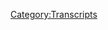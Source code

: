 {{DEFAULTSORT:
    #_TRANSCRIPT_0395:Ghosts Of Caucuses Past
}}{{Transcript
    | title         = [[395: Ghosts Of Caucuses Past]]
    | caption       = [https://knowledgefight.libsyn.com/knowledge-fight-ghosts-of-caucuses-past Listen to this episode on Libsyn]
    | episodeNumber = [[395: Ghosts Of Caucuses Past|395]]
    | length        = 01:14:20
}}

{{MessageBox
    | header     = Warning: Bot Generated Content
    | text       = This transcript was automatically generated by transcription software and likely contains many mistakes and misattributions. Please check the audio for definitive quotes, attribution, and context.
    | image      = N3yvass4myg91.webp
    | imagewidth = 50px
    | id         = warning
}}

{{TranscriptBlock
    | name      = Unknown Speaker
    | timestamp = 00:00:00.000
    | text      = I'm sick of them posing as if they're the good guys, saying we are the bad guys, a knowledge
}}

{{TranscriptBlock
    | name      = Unknown Speaker
    | timestamp = 00:00:23.960
    | text      = fight.
}}

{{TranscriptBlock
    | name      = Unknown Speaker
    | timestamp = 00:00:24.960
    | text      = I'm sick of them posing as if they're the good guys, saying we are the bad guys, a knowledge
}}

{{TranscriptBlock
    | name      = Unknown Speaker
    | timestamp = 00:00:29.519
    | text      = fight.
}}

{{TranscriptBlock
    | name      = Unknown Speaker
    | timestamp = 00:00:30.519
    | text      = I'm sick of them posing as if they're the good guys, a knowledge fight.
}}

{{TranscriptBlock
    | name      = Unknown Speaker
    | timestamp = 00:00:31.519
    | text      = I'm sick of them posing as if they're the good guys, a knowledge fight.
}}

{{TranscriptBlock
    | name      = Unknown Speaker
    | timestamp = 00:00:59.640
    | text      = Hey, everybody.
}}

{{TranscriptBlock
    | name      = Unknown Speaker
    | timestamp = 00:01:00.640
    | text      = Welcome back to Knowledge Fight.
}}

{{TranscriptBlock
    | name      = Unknown Speaker
    | timestamp = 00:01:01.640
    | text      = I'm Dan.
}}

{{TranscriptBlock
    | name      = Unknown Speaker
    | timestamp = 00:01:02.640
    | text      = I'm Jordan.
}}

{{TranscriptBlock
    | name      = Unknown Speaker
    | timestamp = 00:01:03.640
    | text      = We're a couple dudes.
}}

{{TranscriptBlock
    | name      = Unknown Speaker
    | timestamp = 00:01:04.640
    | text      = I like to sit around, drink novelty beverages, and talk a little bit about Alex Jones.
}}

{{TranscriptBlock
    | name      = Unknown Speaker
    | timestamp = 00:01:06.620
    | text      = Indeed, we are, Dan.
}}

{{TranscriptBlock
    | name      = Unknown Speaker
    | timestamp = 00:01:07.959
    | text      = Super bowl.
}}

{{TranscriptBlock
    | name      = Unknown Speaker
    | timestamp = 00:01:08.959
    | text      = What?
}}

{{TranscriptBlock
    | name      = Unknown Speaker
    | timestamp = 00:01:09.959
    | text      = Dan?
}}

{{TranscriptBlock
    | name      = Unknown Speaker
    | timestamp = 00:01:10.959
    | text      = That's my new intro.
}}

{{TranscriptBlock
    | name      = Unknown Speaker
    | timestamp = 00:01:11.959
    | text      = That your new intro?
}}

{{TranscriptBlock
    | name      = Unknown Speaker
    | timestamp = 00:01:12.959
    | text      = I wouldn't mind that.
}}

{{TranscriptBlock
    | name      = Unknown Speaker
    | timestamp = 00:01:13.959
    | text      = That's better than Dan 2020 bullshit.
}}

{{TranscriptBlock
    | name      = Unknown Speaker
    | timestamp = 00:01:15.079
    | text      = We'll see.
}}

{{TranscriptBlock
    | name      = Unknown Speaker
    | timestamp = 00:01:16.079
    | text      = Dan.
}}

{{TranscriptBlock
    | name      = Unknown Speaker
    | timestamp = 00:01:17.079
    | text      = What?
}}

{{TranscriptBlock
    | name      = Unknown Speaker
    | timestamp = 00:01:18.079
    | text      = Quick question.
}}

{{TranscriptBlock
    | name      = Unknown Speaker
    | timestamp = 00:01:19.079
    | text      = What's up?
}}

{{TranscriptBlock
    | name      = Unknown Speaker
    | timestamp = 00:01:20.079
    | text      = Have you ever really fucked up at work?
}}

{{TranscriptBlock
    | name      = Unknown Speaker
    | timestamp = 00:01:21.379
    | text      = Like really, really fucked up at work?
}}

{{TranscriptBlock
    | name      = Unknown Speaker
    | timestamp = 00:01:25.200
    | text      = Yeah, I mean, there are tons of times.
}}

{{TranscriptBlock
    | name      = Unknown Speaker
    | timestamp = 00:01:27.540
    | text      = Yeah, but like really?
}}

{{TranscriptBlock
    | name      = Unknown Speaker
    | timestamp = 00:01:28.519
    | text      = I've been a terrible employee in a lot. I've been fired a lot in my younger days. Yeah. Yeah
}}

{{TranscriptBlock
    | name      = Unknown Speaker
    | timestamp = 00:01:34.900
    | text      = I remember the car wash. There's a there's a lot of
}}

{{TranscriptBlock
    | name      = Unknown Speaker
    | timestamp = 00:01:41.299
    | text      = Movie theater you were fired as a manager and then rehired as a manager. I was fired as a projectionist movie. No
}}

{{TranscriptBlock
    | name      = Unknown Speaker
    | timestamp = 00:01:48.260
    | text      = I'm not sure
}}

{{TranscriptBlock
    | name      = Unknown Speaker
    | timestamp = 00:01:49.060
    | text      = I think I quit when I was a
}}

{{TranscriptBlock
    | name      = Unknown Speaker
    | timestamp = 00:01:50.340
    | text      = Projectionist and then came back became a manager was fired at the time when I was just like an usher
}}

{{TranscriptBlock
    | name      = Unknown Speaker
    | timestamp = 00:01:54.420
    | text      = Right right box office all the same movie theater. I was hired and fired and quit there a lot of times over the years
}}

{{TranscriptBlock
    | name      = Unknown Speaker
    | timestamp = 00:02:03.739
    | text      = It was like a bad relationship
}}

{{TranscriptBlock
    | name      = Unknown Speaker
    | timestamp = 00:02:07.019
    | text      = We'll let you come on yeah, that was a I don't know I did screw up there a bit
}}

{{TranscriptBlock
    | name      = Unknown Speaker
    | timestamp = 00:02:11.860
    | text      = Nothing too terrible and a lot of the times the screw-ups are kind of manageable
}}

{{TranscriptBlock
    | name      = Unknown Speaker
    | timestamp = 00:02:15.819
    | text      = Right that immediately popped into my head was that like okay, so like in a popcorn popper
}}

{{TranscriptBlock
    | name      = Unknown Speaker
    | timestamp = 00:02:20.379
    | text      = You have this big cabinet thing that has the kettle that hangs down from the you know
}}

{{TranscriptBlock
    | name      = Unknown Speaker
    | timestamp = 00:02:25.620
    | text      = Yeah, and that pops the popcorn into the display thing where people see the popcorn, right?
}}

{{TranscriptBlock
    | name      = Unknown Speaker
    | timestamp = 00:02:31.780
    | text      = Mouth water you do the whole shovel it out, right?
}}

{{TranscriptBlock
    | name      = Unknown Speaker
    | timestamp = 00:02:36.259
    | text      = Underneath it in the cabinet is a giant thing full of oil
}}

{{TranscriptBlock
    | name      = Unknown Speaker
    | timestamp = 00:02:40.580
    | text      = But it has a little feed pump that goes up to the kettle press a button
}}

{{TranscriptBlock
    | name      = Unknown Speaker
    | timestamp = 00:02:45.379
    | text      = You know but of course you've got to refill that oil but actually because needs peanut oil in there
}}

{{TranscriptBlock
    | name      = Unknown Speaker
    | timestamp = 00:02:51.740
    | text      = no, and
}}

{{TranscriptBlock
    | name      = Unknown Speaker
    | timestamp = 00:02:53.419
    | text      = One time I don't remember if I was responsible for this or somebody else was but the bucket got kind of knocked over
}}

{{TranscriptBlock
    | name      = Unknown Speaker
    | timestamp = 00:02:59.819
    | text      = And there was just a small
}}

{{TranscriptBlock
    | name      = Unknown Speaker
    | timestamp = 00:03:02.620
    | text      = There's this oil all over the place and so everyone's slipping around trying to like get candy drinks for people
}}

{{TranscriptBlock
    | name      = Unknown Speaker
    | timestamp = 00:03:07.939
    | text      = That's pretty fun, but anyway. There's a podcast right I know I've screwed up a lot at work
}}

{{TranscriptBlock
    | name      = Unknown Speaker
    | timestamp = 00:03:12.539
    | text      = And I know a lot about Alex Jones, and I've screwed up plenty at work
}}

{{TranscriptBlock
    | name      = Unknown Speaker
    | timestamp = 00:03:17.219
    | text      = And I don't know anything about Alex Jones so Jordan today
}}

{{TranscriptBlock
    | name      = Unknown Speaker
    | timestamp = 00:03:19.860
    | text      = We got a I guess maybe this is an instance of me screwing up at work
}}

{{TranscriptBlock
    | name      = Unknown Speaker
    | timestamp = 00:03:23.419
    | text      = We got another sort of what I'm gonna call another minisode. Yeah
}}

{{TranscriptBlock
    | name      = Unknown Speaker
    | timestamp = 00:03:27.460
    | text      = Because we we set out for like there's so much going on in the world recovering this present-day stuff
}}

{{TranscriptBlock
    | name      = Unknown Speaker
    | timestamp = 00:03:33.900
    | text      = And so my plan we're recording this on
}}

{{TranscriptBlock
    | name      = Unknown Speaker
    | timestamp = 00:03:37.020
    | text      = Tuesday yes
}}

{{TranscriptBlock
    | name      = Unknown Speaker
    | timestamp = 00:03:37.860
    | text      = And my plan was to cover Tuesday's episode like what today's episode as we're recording for Wednesday
}}

{{TranscriptBlock
    | name      = Unknown Speaker
    | timestamp = 00:03:43.740
    | text      = And we turn around there was something that happened on Monday night. I don't know if you notice that was the Iowa caucus
}}

{{TranscriptBlock
    | name      = Unknown Speaker
    | timestamp = 00:03:48.939
    | text      = Yeah, there's you know. There's a lot going on in the world and you'd figure Alex Jones has
}}

{{TranscriptBlock
    | name      = Unknown Speaker
    | timestamp = 00:03:54.340
    | text      = Probably shit to say even if the Iowa caucus went off without
}}

{{TranscriptBlock
    | name      = Unknown Speaker
    | timestamp = 00:03:58.020
    | text      = Incident or any kind of trouble Alex would have some sort of bullshit to spin about it salute, and it's relevant. Yeah, or not
}}

{{TranscriptBlock
    | name      = Unknown Speaker
    | timestamp = 00:04:04.979
    | text      = If that and then you have the situation as it did unfold where there are a lot of questions
}}

{{TranscriptBlock
    | name      = Unknown Speaker
    | timestamp = 00:04:10.419
    | text      = spiraling around about the caucus and how
}}

{{TranscriptBlock
    | name      = Unknown Speaker
    | timestamp = 00:04:13.620
    | text      = No one's really sure who won even as we record right now
}}

{{TranscriptBlock
    | name      = Unknown Speaker
    | timestamp = 00:04:16.779
    | text      = It's kind of the most apropos thing that could possibly happen in 2020 to the Democratic
}}

{{TranscriptBlock
    | name      = Unknown Speaker
    | timestamp = 00:04:23.379
    | text      = It's literally like I was hearing that happen. I was like oh, yeah, that makes sense. Yeah, it was not
}}

{{TranscriptBlock
    | name      = Unknown Speaker
    | timestamp = 00:04:28.420
    | text      = It was not a oh my god. How could this happen? It was like yeah, that's that's right
}}

{{TranscriptBlock
    | name      = Unknown Speaker
    | timestamp = 00:04:32.259
    | text      = Yeah, there was a sense of like last night watching the coverage of it. Just like just a hoo boy come on
}}

{{TranscriptBlock
    | name      = Unknown Speaker
    | timestamp = 00:04:38.180
    | text      = Yep, come on guys guys guys
}}

{{TranscriptBlock
    | name      = Unknown Speaker
    | timestamp = 00:04:40.740
    | text      = So I figured that as it was watching it last night all of this stuff unfolding
}}

{{TranscriptBlock
    | name      = Unknown Speaker
    | timestamp = 00:04:44.779
    | text      = I was like Alex is gonna have a field day with this. This is going to be
}}

{{TranscriptBlock
    | name      = Unknown Speaker
    | timestamp = 00:04:49.259
    | text      = outrageous
}}

{{TranscriptBlock
    | name      = Unknown Speaker
    | timestamp = 00:04:50.500
    | text      = But then I tuned into the episode today in order to prepare our episode and Mike Adams and Owen Schroyer were hosting Alex was gone
}}

{{TranscriptBlock
    | name      = Unknown Speaker
    | timestamp = 00:04:58.180
    | text      = unreal totally the
}}

{{TranscriptBlock
    | name      = Unknown Speaker
    | timestamp = 00:05:00.180
    | text      = Abdication of responsibility on that one is staggering right? Just so it's clear like, you know, we're recording this on Tuesday and
}}

{{TranscriptBlock
    | name      = Unknown Speaker
    | timestamp = 00:05:08.339
    | text      = so it's last night was the Iowa caucuses in 2020 and
}}

{{TranscriptBlock
    | name      = Unknown Speaker
    | timestamp = 00:05:13.439
    | text      = We're not gonna talk too much about
}}

{{TranscriptBlock
    | name      = Unknown Speaker
    | timestamp = 00:05:15.899
    | text      = The that and we will probably on a future episode
}}

{{TranscriptBlock
    | name      = Unknown Speaker
    | timestamp = 00:05:19.079
    | text      = But sure the reality is that this is a podcast where we talk about Alex Jones's claims about things
}}

{{TranscriptBlock
    | name      = Unknown Speaker
    | timestamp = 00:05:24.480
    | text      = Yeah, and if Alex Jones doesn't have any claims that we can address about that caucus
}}

{{TranscriptBlock
    | name      = Unknown Speaker
    | timestamp = 00:05:28.980
    | text      = It seems like I don't I don't want to just do I don't want to be a news show where we get into everything
}}

{{TranscriptBlock
    | name      = Unknown Speaker
    | timestamp = 00:05:34.420
    | text      = That's going on. I need Alex to bounce off of yeah, then once he comes into studio and has some thoughts about things
}}

{{TranscriptBlock
    | name      = Unknown Speaker
    | timestamp = 00:05:41.180
    | text      = We can address them. But for now it might be disappointing but there's no hot takes
}}

{{TranscriptBlock
    | name      = Unknown Speaker
    | timestamp = 00:05:46.259
    | text      = About the present day
}}

{{TranscriptBlock
    | name      = Unknown Speaker
    | timestamp = 00:05:48.100
    | text      = Necessarily coming from me. Yeah, I mean, you know the the obvious take is
}}

{{TranscriptBlock
    | name      = Unknown Speaker
    | timestamp = 00:05:53.980
    | text      = A holy shit. Look at those dumb-dumbs. Whoa, what hot don't don't hot take don't do that hot
}}

{{TranscriptBlock
    | name      = Unknown Speaker
    | timestamp = 00:06:01.740
    | text      = Stop it during that take is scorching. Hey DNC knock it off
}}

{{TranscriptBlock
    | name      = Unknown Speaker
    | timestamp = 00:06:07.420
    | text      = So yeah, I I don't know. We'll get there when we get there, right?
}}

{{TranscriptBlock
    | name      = Unknown Speaker
    | timestamp = 00:06:14.019
    | text      = So I thought like okay Super Bowl was Sunday Alex probably could be mad about Shakira on Monday
}}

{{TranscriptBlock
    | name      = Unknown Speaker
    | timestamp = 00:06:19.699
    | text      = Sure, Paul Joseph Watson's hosting on Monday son of a bit granted. He is mad about Shakira. Jennifer Lopez can't help it, but I
}}

{{TranscriptBlock
    | name      = Unknown Speaker
    | timestamp = 00:06:26.699
    | text      = Don't care. No, it's certainly not. It's so like I'm not covering Paul Joseph Watson doing his boutique
}}

{{TranscriptBlock
    | name      = Unknown Speaker
    | timestamp = 00:06:33.939
    | text      = Culture concerned hell no tape show. So so Monday's out
}}

{{TranscriptBlock
    | name      = Unknown Speaker
    | timestamp = 00:06:38.220
    | text      = And we go to Sunday as I listen to a bit of Sunday and we'll talk a little bit about Sunday
}}

{{TranscriptBlock
    | name      = Unknown Speaker
    | timestamp = 00:06:43.100
    | text      = But then I decided I'm just gonna go far afield and find something to talk about
}}

{{TranscriptBlock
    | name      = Unknown Speaker
    | timestamp = 00:06:47.139
    | text      = and so what that's why today is a little bit of a grab bag got a little bit of Sunday and
}}

{{TranscriptBlock
    | name      = Unknown Speaker
    | timestamp = 00:06:53.379
    | text      = Second and then a little bit of something else
}}

{{TranscriptBlock
    | name      = Unknown Speaker
    | timestamp = 00:06:55.699
    | text      = But before we get down to that we could take a little moment Jordan say thank you to some folks who have signed up
}}

{{TranscriptBlock
    | name      = Unknown Speaker
    | timestamp = 00:06:59.620
    | text      = And are supporting the show. So first of all, Alicia, thank you so much. You are now a policy wonk. I'm a policy wonk
}}

{{TranscriptBlock
    | name      = Unknown Speaker
    | timestamp = 00:07:05.019
    | text      = Thank you, Alicia. He's huge fan
}}

{{TranscriptBlock
    | name      = Unknown Speaker
    | timestamp = 00:07:08.240
    | text      = In and now next Natalie, thank you so much. You are now a policy wonk. I'm a policy wonk
}}

{{TranscriptBlock
    | name      = Unknown Speaker
    | timestamp = 00:07:20.079
    | text      = I'm torn next Matthew. Thank you so much. You're now a policy wonk. I'm a policy wonk. Ah, thank you very much
}}

{{TranscriptBlock
    | name      = Unknown Speaker
    | timestamp = 00:07:27.079
    | text      = Matthew Broderick, did he sing in the producers? He did sing in the producers
}}

{{TranscriptBlock
    | name      = Unknown Speaker
    | timestamp = 00:07:32.920
    | text      = Original cast recording done next Julie. Thank you so much. You're now policy walk. I'm a policy wonk
}}

{{TranscriptBlock
    | name      = Unknown Speaker
    | timestamp = 00:07:37.759
    | text      = Thank you very much, Julie
}}

{{TranscriptBlock
    | name      = Unknown Speaker
    | timestamp = 00:07:40.560
    | text      = Andrews from the sound of music brilliant singer. We're now just gonna get we're crushing it. Yeah next Javier. Thank you
}}

{{TranscriptBlock
    | name      = Unknown Speaker
    | timestamp = 00:07:46.560
    | text      = So you're now policy wonk. I'm a policy wonk
}}

{{TranscriptBlock
    | name      = Unknown Speaker
    | timestamp = 00:07:53.079
    | text      = There's a really really monotone song in that movie next Jamie, thank you so much. You're now policy wonk. I'm a policy wonk
}}

{{TranscriptBlock
    | name      = Unknown Speaker
    | timestamp = 00:07:59.360
    | text      = Thank you very much. Jamie
}}

{{TranscriptBlock
    | name      = Unknown Speaker
    | timestamp = 00:08:01.480
    | text      = from
}}

{{TranscriptBlock
    | name      = Unknown Speaker
    | timestamp = 00:08:03.319
    | text      = What was the thing? There's Jamie that Jamie the famous pop star, you know, Jamie
}}

{{TranscriptBlock
    | name      = Unknown Speaker
    | timestamp = 00:08:09.240
    | text      = something now I can think of is Jamie the
}}

{{TranscriptBlock
    | name      = Unknown Speaker
    | timestamp = 00:08:14.759
    | text      = Yeah, Jamie Foxx, okay
}}

{{TranscriptBlock
    | name      = Unknown Speaker
    | timestamp = 00:08:17.639
    | text      = His alter ego, I guess. All right next this one's gonna be tough for you. Okay, Wes the Sanskritist
}}

{{TranscriptBlock
    | name      = Unknown Speaker
    | timestamp = 00:08:23.680
    | text      = Thank you so much. You are now a policy wonk. I'm a policy wonk
}}

{{TranscriptBlock
    | name      = Unknown Speaker
    | timestamp = 00:08:26.600
    | text      = We all remember all those great songs
}}

{{TranscriptBlock
    | name      = Unknown Speaker
    | timestamp = 00:08:32.720
    | text      = Thank you so much. And finally, I'd like to say thank you to a couple people donated on elevated level
}}

{{TranscriptBlock
    | name      = Unknown Speaker
    | timestamp = 00:08:36.600
    | text      = We appreciate it very much. So first Jeff, thank you so much. You're now a technocrat and
}}

{{TranscriptBlock
    | name      = Unknown Speaker
    | timestamp = 00:08:41.559
    | text      = Elvin engineer. Thank you so much. You are now a technocrat. I'm a policy wonk crikey mate. That's fantastic. Have yourself a brew
}}

{{TranscriptBlock
    | name      = Unknown Speaker
    | timestamp = 00:08:48.679
    | text      = How's your 401k doing, bro? We got to go full tilt boogie on this Watson. All right, let's just get down to business
}}

{{TranscriptBlock
    | name      = Unknown Speaker
    | timestamp = 00:08:54.039
    | text      = We ain't making that money off that heroin. Why are you pimps? So good. My neck is freakishly large. I declare
}}

{{TranscriptBlock
    | name      = Unknown Speaker
    | timestamp = 00:09:01.440
    | text      = Infowar on you. Thank you so much Jeff and thank you so much Elvin engineer
}}

{{TranscriptBlock
    | name      = Unknown Speaker
    | timestamp = 00:09:05.960
    | text      = Yeah, you guys have you never heard of Jeff and the Elvin engineers?
}}

{{TranscriptBlock
    | name      = Unknown Speaker
    | timestamp = 00:09:09.080
    | text      = That was a great tour with Elvis Costello and the
}}

{{TranscriptBlock
    | name      = Unknown Speaker
    | timestamp = 00:09:13.159
    | text      = Not that elephant. No, thank you so much guys
}}

{{TranscriptBlock
    | name      = Unknown Speaker
    | timestamp = 00:09:16.679
    | text      = If you're out there listening and you're thinking hey
}}

{{TranscriptBlock
    | name      = Unknown Speaker
    | timestamp = 00:09:18.799
    | text      = I'd like this show I'd like to support the these gents are doing you can do that by going to our website knowledge fight
}}

{{TranscriptBlock
    | name      = Unknown Speaker
    | timestamp = 00:09:22.720
    | text      = Calm clicking the button to support the show. We would be very lovely
}}

{{TranscriptBlock
    | name      = Unknown Speaker
    | timestamp = 00:09:25.559
    | text      = So Jordan, we're gonna start off on doing this a little bit from February 2nd this last Sunday
}}

{{TranscriptBlock
    | name      = Unknown Speaker
    | timestamp = 00:09:30.879
    | text      = I had tuned in and one of the things that's firstly of note is that Alex is recording not from studio
}}

{{TranscriptBlock
    | name      = Unknown Speaker
    | timestamp = 00:09:36.360
    | text      = he's sitting at a desk somewhere maybe a hotel room sure and the sound is atrocious and
}}

{{TranscriptBlock
    | name      = Unknown Speaker
    | timestamp = 00:09:41.799
    | text      = He gets it to the show and immediately. I was just like I have no time for this. I have no patience
}}

{{TranscriptBlock
    | name      = Unknown Speaker
    | timestamp = 00:09:46.440
    | text      = I'm getting very sick of this stuff ladies and gentlemen. Thank you for joining us on this live Sunday broadcast
}}

{{TranscriptBlock
    | name      = Unknown Speaker
    | timestamp = 00:09:52.480
    | text      = I am on the road and
}}

{{TranscriptBlock
    | name      = Unknown Speaker
    | timestamp = 00:09:54.840
    | text      = We just have incredible breaking news that just went live that is a global exclusive in conjunction with naturalnews.com
}}

{{TranscriptBlock
    | name      = Unknown Speaker
    | timestamp = 00:10:01.200
    | text      = With Mike Adams, he's going to be co-hosting
}}

{{TranscriptBlock
    | name      = Unknown Speaker
    | timestamp = 00:10:04.039
    | text      = Coming up the second hour of myself and Tom Pappert
}}

{{TranscriptBlock
    | name      = Unknown Speaker
    | timestamp = 00:10:06.519
    | text      = He'll be the main host because I wanted to be able to really get to all this new evidence
}}

{{TranscriptBlock
    | name      = Unknown Speaker
    | timestamp = 00:10:10.840
    | text      = emerges coronavirus bioweapon
}}

{{TranscriptBlock
    | name      = Unknown Speaker
    | timestamp = 00:10:13.480
    | text      = Might have been a Chinese vaccine experiment gone wrong genes contain p-shuttle SN sequences
}}

{{TranscriptBlock
    | name      = Unknown Speaker
    | timestamp = 00:10:20.080
    | text      = proving laboratory origin
}}

{{TranscriptBlock
    | name      = Unknown Speaker
    | timestamp = 00:10:22.919
    | text      = Now, why is this so important? Well, it came out a few days ago
}}

{{TranscriptBlock
    | name      = Unknown Speaker
    | timestamp = 00:10:28.799
    | text      = zero head
}}

{{TranscriptBlock
    | name      = Unknown Speaker
    | timestamp = 00:10:31.799
    | text      = Reported on Indian newspapers on one of the most prestigious scientific medical research centers where they use computers similar to CRISPR to gene-edit
}}

{{TranscriptBlock
    | name      = Unknown Speaker
    | timestamp = 00:10:40.600
    | text      = And it just came out and said this is clearly had a bunch of other viruses welded in including the original HIV
}}

{{TranscriptBlock
    | name      = Unknown Speaker
    | timestamp = 00:10:46.799
    | text      = Now the control corporate media will come out and say oh, well, let's just dispute the paper
}}

{{TranscriptBlock
    | name      = Unknown Speaker
    | timestamp = 00:10:53.120
    | text      = They said zero hedge made it up basically
}}

{{TranscriptBlock
    | name      = Unknown Speaker
    | timestamp = 00:10:56.639
    | text      = okay, and then said that zero hedge had outed scientists and doctors by
}}

{{TranscriptBlock
    | name      = Unknown Speaker
    | timestamp = 00:11:02.600
    | text      = Writing an article about who'd published a paper. It's like, you know outing an NFL quarterback, you know, because you talk about him
}}

{{TranscriptBlock
    | name      = Unknown Speaker
    | timestamp = 00:11:08.480
    | text      = They're a public figure
}}

{{TranscriptBlock
    | name      = Unknown Speaker
    | timestamp = 00:11:09.639
    | text      = That's how they took because they can call anything harassment with big tech
}}

{{TranscriptBlock
    | name      = Unknown Speaker
    | timestamp = 00:11:12.720
    | text      = So, you know right away there's a big depression this this paper is
}}

{{TranscriptBlock
    | name      = Unknown Speaker
    | timestamp = 00:11:17.559
    | text      = prestigious it's prestigious, you know, I've always thought that there are two famous types of people there's NFL quarterbacks
}}

{{TranscriptBlock
    | name      = Unknown Speaker
    | timestamp = 00:11:26.399
    | text      = Yeah, absolutely. You think of Oh one-to-one comparison?
}}

{{TranscriptBlock
    | name      = Unknown Speaker
    | timestamp = 00:11:30.559
    | text      = Yeah
}}

{{TranscriptBlock
    | name      = Unknown Speaker
    | timestamp = 00:11:30.720
    | text      = So I tuned this in and I was like I am fucking so sick and tired of us doing these episodes that have just too
}}

{{TranscriptBlock
    | name      = Unknown Speaker
    | timestamp = 00:11:36.960
    | text      = Much about this coronavirus stuff. Yeah, it's all very desperate on Alex's part
}}

{{TranscriptBlock
    | name      = Unknown Speaker
    | timestamp = 00:11:41.600
    | text      = You can just see like how badly he wants this to be like a narrative that blossoms for him
}}

{{TranscriptBlock
    | name      = Unknown Speaker
    | timestamp = 00:11:47.360
    | text      = And it's just not I'm very tired of it
}}

{{TranscriptBlock
    | name      = Unknown Speaker
    | timestamp = 00:11:50.000
    | text      = It's not happening, but in that clip Alex does bring up two things that I think deserve attention
}}

{{TranscriptBlock
    | name      = Unknown Speaker
    | timestamp = 00:11:54.120
    | text      = The first is that scientific paper that he mentioned and the second is zero hedge
}}

{{TranscriptBlock
    | name      = Unknown Speaker
    | timestamp = 00:11:58.759
    | text      = So on January 31st 2020, I'm Dan. This is 2020
}}

{{TranscriptBlock
    | name      = Unknown Speaker
    | timestamp = 00:12:03.120
    | text      = Researchers at the Indian Institute of Technology in New Delhi published a paper on a website called bio
}}

{{TranscriptBlock
    | name      = Unknown Speaker
    | timestamp = 00:12:08.919
    | text      = rxiv titled quote uncanny similarity of unique inserts in the
}}

{{TranscriptBlock
    | name      = Unknown Speaker
    | timestamp = 00:12:14.159
    | text      = 2019 novel coronavirus spike protein to HIV one GP 120 and GAG
}}

{{TranscriptBlock
    | name      = Unknown Speaker
    | timestamp = 00:12:21.259
    | text      = One thing that's important to point out which Alex and Mike Adams seem to not want to discuss is what this website bar bio
}}

{{TranscriptBlock
    | name      = Unknown Speaker
    | timestamp = 00:12:28.320
    | text      = Rxiv actually is it's a preprint server where researchers and scientists can post papers that have not been vetted in any way
}}

{{TranscriptBlock
    | name      = Unknown Speaker
    | timestamp = 00:12:36.299
    | text      = the issue is that peer reviewing can be a long process where a reputable journal is unwilling to publish something without really going over it and
}}

{{TranscriptBlock
    | name      = Unknown Speaker
    | timestamp = 00:12:43.620
    | text      = Making sure that what they're printing is up to their standards
}}

{{TranscriptBlock
    | name      = Unknown Speaker
    | timestamp = 00:12:45.940
    | text      = That's where preprint servers can come in handy from bio rxiv's website quote because this process can be lengthy
}}

{{TranscriptBlock
    | name      = Unknown Speaker
    | timestamp = 00:12:54.240
    | text      = authors use the bio rxiv service to make their manuscripts available as preprints before completing peer review and
}}

{{TranscriptBlock
    | name      = Unknown Speaker
    | timestamp = 00:13:01.379
    | text      = Consequence certification by a journal this allows other scientists to see discuss and comment on the findings immediately
}}

{{TranscriptBlock
    | name      = Unknown Speaker
    | timestamp = 00:13:08.379
    | text      = Readers should therefore be aware that articles on bio
}}

{{TranscriptBlock
    | name      = Unknown Speaker
    | timestamp = 00:13:11.279
    | text      = Rxiv have not been finalized by authors may contain errors and report information that has not been yet
}}

{{TranscriptBlock
    | name      = Unknown Speaker
    | timestamp = 00:13:18.299
    | text      = Accepted or endorsed in any way by scientific or medical community
}}

{{TranscriptBlock
    | name      = Unknown Speaker
    | timestamp = 00:13:22.659
    | text      = This paper that Alex is citing as prestigious was in no way verified and even according to its source should not be taken as a finalized
}}

{{TranscriptBlock
    | name      = Unknown Speaker
    | timestamp = 00:13:29.820
    | text      = Version of anything also if you try to find this paper now you find this message
}}

{{TranscriptBlock
    | name      = Unknown Speaker
    | timestamp = 00:13:35.580
    | text      = Quote this paper has been withdrawn by its authors
}}

{{TranscriptBlock
    | name      = Unknown Speaker
    | timestamp = 00:13:38.659
    | text      = They intend to revise it in response to comments received from the research community on their technical approach and their interpretation of results
}}

{{TranscriptBlock
    | name      = Unknown Speaker
    | timestamp = 00:13:46.340
    | text      = They retracted their paper on Sunday the same day that Alex is on air talking about it being a smoking gun that proves that this
}}

{{TranscriptBlock
    | name      = Unknown Speaker
    | timestamp = 00:13:52.659
    | text      = Virus is a bio weapon
}}

{{TranscriptBlock
    | name      = Unknown Speaker
    | timestamp = 00:13:54.019
    | text      = So to sum it up Alex's primary source here is a paper that was retracted by its own authors after being published on a non peer
}}

{{TranscriptBlock
    | name      = Unknown Speaker
    | timestamp = 00:14:00.480
    | text      = Reviewed preprint server to put it simply this is not strong enough to support any of the claims that he's trying to make
}}

{{TranscriptBlock
    | name      = Unknown Speaker
    | timestamp = 00:14:07.740
    | text      = They should not allow
}}

{{TranscriptBlock
    | name      = Unknown Speaker
    | timestamp = 00:14:11.220
    | text      = Non-scientists anywhere near that shit like you journalists shouldn't be allowed to go near it
}}

{{TranscriptBlock
    | name      = Unknown Speaker
    | timestamp = 00:14:16.159
    | text      = Alex should be nowhere Alex shouldn't even know it existed and if he does look at it there should be like an
}}

{{TranscriptBlock
    | name      = Unknown Speaker
    | timestamp = 00:14:21.460
    | text      = M&M black like neuralyzer that wipes his memory
}}

{{TranscriptBlock
    | name      = Unknown Speaker
    | timestamp = 00:14:25.059
    | text      = I don't disagree that it is the sort of thing that could easily and you can see the exact
}}

{{TranscriptBlock
    | name      = Unknown Speaker
    | timestamp = 00:14:30.059
    | text      = Instance of it could easily lead to trouble, but what you're suggesting would be just as bad. They say it's a huge cover
}}

{{TranscriptBlock
    | name      = Unknown Speaker
    | timestamp = 00:14:36.059
    | text      = I know of course. That's not that's not the point the point is they can't have they when they have this information
}}

{{TranscriptBlock
    | name      = Unknown Speaker
    | timestamp = 00:14:42.460
    | text      = They're just they're just awful with it
}}

{{TranscriptBlock
    | name      = Unknown Speaker
    | timestamp = 00:14:44.460
    | text      = Just evil they ignore the information. They ignore the caveat in the asterisk of like this is not in any way
}}

{{TranscriptBlock
    | name      = Unknown Speaker
    | timestamp = 00:14:51.659
    | text      = Substantiated this is something that these researchers are putting up for discussion within the medical and scientific researching community
}}

{{TranscriptBlock
    | name      = Unknown Speaker
    | timestamp = 00:15:00.340
    | text      = Yeah, it's just you can't run with it like Alex is trying to run with it
}}

{{TranscriptBlock
    | name      = Unknown Speaker
    | timestamp = 00:15:06.059
    | text      = The whole point of the server is we're putting up stuff for other
}}

{{TranscriptBlock
    | name      = Unknown Speaker
    | timestamp = 00:15:09.179
    | text      = Scientists to look at because we're fairly certain that there's going to be something that we can make better or not or all of that
}}

{{TranscriptBlock
    | name      = Unknown Speaker
    | timestamp = 00:15:16.460
    | text      = Stuff it's never and particularly the danger of this game, too
}}

{{TranscriptBlock
    | name      = Unknown Speaker
    | timestamp = 00:15:20.340
    | text      = is that because there was a lot of backlash from the scientific and medical community about the way they were framing things like the
}}

{{TranscriptBlock
    | name      = Unknown Speaker
    | timestamp = 00:15:28.539
    | text      = results that they were claiming to have received
}}

{{TranscriptBlock
    | name      = Unknown Speaker
    | timestamp = 00:15:31.299
    | text      = and they voluntarily withdrew their own paper because of this
}}

{{TranscriptBlock
    | name      = Unknown Speaker
    | timestamp = 00:15:35.259
    | text      = Critique and comments that they got from the the community now
}}

{{TranscriptBlock
    | name      = Unknown Speaker
    | timestamp = 00:15:40.700
    | text      = Alex can claim that they took it down because it's a cover-up. Yeah, it's it is all just
}}

{{TranscriptBlock
    | name      = Unknown Speaker
    | timestamp = 00:15:47.539
    | text      = disgraceful shell game instead of the scientific community doing its job and self-policing to a
}}

{{TranscriptBlock
    | name      = Unknown Speaker
    | timestamp = 00:15:52.580
    | text      = Very high quality standard seems instead. It's a conspiracy to cover up
}}

{{TranscriptBlock
    | name      = Unknown Speaker
    | timestamp = 00:15:58.220
    | text      = Bingo early made paper cool as for the situation with zero hedge it has nothing to do with this paper from India
}}

{{TranscriptBlock
    | name      = Unknown Speaker
    | timestamp = 00:16:05.059
    | text      = Alex is trying to conflate the two because the BuzzFeed article about zero hedge getting kicked off Twitter
}}

{{TranscriptBlock
    | name      = Unknown Speaker
    | timestamp = 00:16:10.740
    | text      = Which is what everyone Alex is mad about sure that article mentioned that
}}

{{TranscriptBlock
    | name      = Unknown Speaker
    | timestamp = 00:16:15.299
    | text      = zero hedge had worked with an Indian conspiracy theory website called great game India to push narratives about the
}}

{{TranscriptBlock
    | name      = Unknown Speaker
    | timestamp = 00:16:21.659
    | text      = Coronavirus being stolen from that Canadian lab in Winnipeg. That's the only connection to India
}}

{{TranscriptBlock
    | name      = Unknown Speaker
    | timestamp = 00:16:26.460
    | text      = But it's enough for Alex to pretend that these are related stories
}}

{{TranscriptBlock
    | name      = Unknown Speaker
    | timestamp = 00:16:29.200
    | text      = So what happened is that zero hedge published an article accusing a virologist in Wuhan of creating the virus and they posted his name
}}

{{TranscriptBlock
    | name      = Unknown Speaker
    | timestamp = 00:16:37.159
    | text      = email address and phone number and
}}

{{TranscriptBlock
    | name      = Unknown Speaker
    | timestamp = 00:16:40.519
    | text      = Also says quote if anyone wants to find out what really caused the coronavirus pandemic
}}

{{TranscriptBlock
    | name      = Unknown Speaker
    | timestamp = 00:16:45.720
    | text      = That's infected thousands of people in China and around the globe. They should probably pay him a visit. No, no
}}

{{TranscriptBlock
    | name      = Unknown Speaker
    | timestamp = 00:16:51.799
    | text      = No, you say if anybody wants to find out that information stop check out that don't do it. No, don't look at other this
}}

{{TranscriptBlock
    | name      = Unknown Speaker
    | timestamp = 00:16:59.159
    | text      = Don't bother him. That's just completely unacceptable behavior zero hedge has no evidence
}}

{{TranscriptBlock
    | name      = Unknown Speaker
    | timestamp = 00:17:04.000
    | text      = This guy created the coronavirus and yet they're making that accusation and suggesting people should go pay him a visit
}}

{{TranscriptBlock
    | name      = Unknown Speaker
    | timestamp = 00:17:09.279
    | text      = You just can't do stuff like that
}}

{{TranscriptBlock
    | name      = Unknown Speaker
    | timestamp = 00:17:10.759
    | text      = And if I were Twitter, I would have kicked them off the platform for that too granted
}}

{{TranscriptBlock
    | name      = Unknown Speaker
    | timestamp = 00:17:14.680
    | text      = I probably would have done it a long time ago, but let's not split hair now. Come on
}}

{{TranscriptBlock
    | name      = Unknown Speaker
    | timestamp = 00:17:18.380
    | text      = It's just like an NFL quarterback. They're public figures these
}}

{{TranscriptBlock
    | name      = Unknown Speaker
    | timestamp = 00:17:23.519
    | text      = Researchers literally no one has ever heard of before posting a paper that oh my god public figures Dan
}}

{{TranscriptBlock
    | name      = Unknown Speaker
    | timestamp = 00:17:29.920
    | text      = So I I got into that and I'm like, I'm not doing another episode of Alex and Mike's trying to sell food buckets and weird
}}

{{TranscriptBlock
    | name      = Unknown Speaker
    | timestamp = 00:17:38.319
    | text      = Silver with fears about this virus with Alex's glitchy audio. Yeah, I just can't do it
}}

{{TranscriptBlock
    | name      = Unknown Speaker
    | timestamp = 00:17:44.299
    | text      = I I was I was not in for it. I primed myself for some sort of a political thing
}}

{{TranscriptBlock
    | name      = Unknown Speaker
    | timestamp = 00:17:49.599
    | text      = It was like I'm I'm not in the mood
}}

{{TranscriptBlock
    | name      = Unknown Speaker
    | timestamp = 00:17:51.519
    | text      = I feel like the audience is probably getting sick and tired of Alex's lies about the virus
}}

{{TranscriptBlock
    | name      = Unknown Speaker
    | timestamp = 00:17:55.079
    | text      = I sure as fuck am so I I was like, what can I do? What can we do?
}}

{{TranscriptBlock
    | name      = Unknown Speaker
    | timestamp = 00:17:59.640
    | text      = It's like well, there's the Iowa caucus, right? I was thinking to myself
}}

{{TranscriptBlock
    | name      = Unknown Speaker
    | timestamp = 00:18:04.839
    | text      = Alec one of Alex's finest moments
}}

{{TranscriptBlock
    | name      = Unknown Speaker
    | timestamp = 00:18:07.480
    | text      = Involves the Iowa caucus. Okay, cuz back in 2012, right? Ron Paul was running, right?
}}

{{TranscriptBlock
    | name      = Unknown Speaker
    | timestamp = 00:18:13.000
    | text      = And he did pretty well in the Iowa caucus. Yeah, so I decided what third, you know
}}

{{TranscriptBlock
    | name      = Unknown Speaker
    | timestamp = 00:18:19.160
    | text      = Well, I mean he got he came in third in votes. Yeah, but he ended up getting 22 out of the
}}

{{TranscriptBlock
    | name      = Unknown Speaker
    | timestamp = 00:18:25.079
    | text      = 28 delegates. Oh, that's right because Iowa should be removed from democracy. I'm not I'm not
}}

{{TranscriptBlock
    | name      = Unknown Speaker
    | timestamp = 00:18:31.400
    | text      = Yeah, he had 22 out of the 28 delegates
}}

{{TranscriptBlock
    | name      = Unknown Speaker
    | timestamp = 00:18:33.519
    | text      = I'm not sure if I agree with you that Iowa should be removed from democracy
}}

{{TranscriptBlock
    | name      = Unknown Speaker
    | timestamp = 00:18:36.799
    | text      = But the the the the caucus system involves a lot of places where manipulation can be done
}}

{{TranscriptBlock
    | name      = Unknown Speaker
    | timestamp = 00:18:44.759
    | text      = I I think it might be
}}

{{TranscriptBlock
    | name      = Unknown Speaker
    | timestamp = 00:18:47.880
    | text      = An undemocratic way of going about Rick Santorum won the Iowa caucuses in 2012 with his huge
}}

{{TranscriptBlock
    | name      = Unknown Speaker
    | timestamp = 00:18:55.440
    | text      = popularity nationwide dad
}}

{{TranscriptBlock
    | name      = Unknown Speaker
    | timestamp = 00:18:57.799
    | text      = the votes of the people who showed up at the Iowa caucuses and got
}}

{{TranscriptBlock
    | name      = Unknown Speaker
    | timestamp = 00:19:02.519
    | text      = Zero. Oh, oh boy. Yeah. Oh boy
}}

{{TranscriptBlock
    | name      = Unknown Speaker
    | timestamp = 00:19:06.880
    | text      = So well, I was like that that's probably gonna be something kind of interesting
}}

{{TranscriptBlock
    | name      = Unknown Speaker
    | timestamp = 00:19:11.559
    | text      = So I went back to the day of the Iowa caucus, which is January 3rd 2012. And what do you find?
}}

{{TranscriptBlock
    | name      = Unknown Speaker
    | timestamp = 00:19:18.759
    | text      = Well, you find Alex being very insistent that Ron Paul is gonna win
}}

{{TranscriptBlock
    | name      = Unknown Speaker
    | timestamp = 00:19:23.440
    | text      = But is also going to be screwed over sure and an interview with Wayne Paul
}}

{{TranscriptBlock
    | name      = Unknown Speaker
    | timestamp = 00:19:29.240
    | text      = Oh
}}

{{TranscriptBlock
    | name      = Unknown Speaker
    | timestamp = 00:19:32.960
    | text      = So today we're gonna be the whole three senators past the Fed
}}

{{TranscriptBlock
    | name      = Unknown Speaker
    | timestamp = 00:19:37.079
    | text      = Way, that's right Wayne Paul. So we got a little bit of Alex's episode and then an interview with Wayne Paul. I don't know
}}

{{TranscriptBlock
    | name      = Unknown Speaker
    | timestamp = 00:19:45.640
    | text      = I'm gonna be perfectly honest with you this episode might be completely pointless. Okay, but hey, it's Iowa caucus time
}}

{{TranscriptBlock
    | name      = Unknown Speaker
    | timestamp = 00:19:52.200
    | text      = Let's go ahead and listen to Alex's Iowa caucus in 2012 when he had a feeling that Ron Paul
}}

{{TranscriptBlock
    | name      = Unknown Speaker
    | timestamp = 00:19:57.359
    | text      = Probably had a chance at winning the nomination
}}

{{TranscriptBlock
    | name      = Unknown Speaker
    | timestamp = 00:20:01.440
    | text      = Absolutely should be president. He was gonna kick Obama's ass. Everybody was gonna choose Ron Paul over Obama totally
}}

{{TranscriptBlock
    | name      = Unknown Speaker
    | timestamp = 00:20:07.720
    | text      = Yeah, yeah. So here we go. We start off with Alex extolling the virtues and
}}

{{TranscriptBlock
    | name      = Unknown Speaker
    | timestamp = 00:20:14.160
    | text      = You know what if you if you don't like Ron Paul
}}

{{TranscriptBlock
    | name      = Unknown Speaker
    | timestamp = 00:20:18.240
    | text      = Alex has some words for ya. Now if you don't like Ron Paul
}}

{{TranscriptBlock
    | name      = Unknown Speaker
    | timestamp = 00:20:21.400
    | text      = Then you don't like what America is the people demonizing Ron Paul and myself are
}}

{{TranscriptBlock
    | name      = Unknown Speaker
    | timestamp = 00:20:31.160
    | text      = lecherous
}}

{{TranscriptBlock
    | name      = Unknown Speaker
    | timestamp = 00:20:32.519
    | text      = unamerican vipers
}}

{{TranscriptBlock
    | name      = Unknown Speaker
    | timestamp = 00:20:34.359
    | text      = To want the destruction of our Republic and who are signed on to the New World Order period it's putting it pretty strongly
}}

{{TranscriptBlock
    | name      = Unknown Speaker
    | timestamp = 00:20:41.119
    | text      = All right, if you like America, you better like Ron Paul, right? So, let's see
}}

{{TranscriptBlock
    | name      = Unknown Speaker
    | timestamp = 00:20:46.359
    | text      = Doesn't like us
}}

{{TranscriptBlock
    | name      = Unknown Speaker
    | timestamp = 00:20:47.880
    | text      = the Vipers
}}

{{TranscriptBlock
    | name      = Unknown Speaker
    | timestamp = 00:20:49.480
    | text      = nationally Ron Paul was polling between
}}

{{TranscriptBlock
    | name      = Unknown Speaker
    | timestamp = 00:20:52.359
    | text      = What eight and twelve percent of the time so I would say roughly ninety percent of the United States was one hundred percent
}}

{{TranscriptBlock
    | name      = Unknown Speaker
    | timestamp = 00:21:00.680
    | text      = globalist snake vipers
}}

{{TranscriptBlock
    | name      = Unknown Speaker
    | timestamp = 00:21:03.559
    | text      = agreed
}}

{{TranscriptBlock
    | name      = Unknown Speaker
    | timestamp = 00:21:05.559
    | text      = So I I did I don't have a ton of like the rest of this episode cuz it's like who gives a shit
}}

{{TranscriptBlock
    | name      = Unknown Speaker
    | timestamp = 00:21:10.440
    | text      = Yeah, but Alex does take some calls and he gets a call from a guy who has nothing
}}

{{TranscriptBlock
    | name      = Unknown Speaker
    | timestamp = 00:21:14.200
    | text      = It's nothing to do with the Iowa caucus, but I found this to be very interesting. Let's talk to Rick in Florida Rick
}}

{{TranscriptBlock
    | name      = Unknown Speaker
    | timestamp = 00:21:18.920
    | text      = Thank you. Welcome
}}

{{TranscriptBlock
    | name      = Unknown Speaker
    | timestamp = 00:21:20.960
    | text      = Alex yes, sir. Are you there? Yes
}}

{{TranscriptBlock
    | name      = Unknown Speaker
    | timestamp = 00:21:23.960
    | text      = Okay
}}

{{TranscriptBlock
    | name      = Unknown Speaker
    | timestamp = 00:21:25.359
    | text      = Five year listener. I'm calling cuz I need your help
}}

{{TranscriptBlock
    | name      = Unknown Speaker
    | timestamp = 00:21:28.599
    | text      = I'm I'm in the process of declaring myself a free man on the land
}}

{{TranscriptBlock
    | name      = Unknown Speaker
    | timestamp = 00:21:34.319
    | text      = And I want out of the social security system
}}

{{TranscriptBlock
    | name      = Unknown Speaker
    | timestamp = 00:21:38.079
    | text      = Because it's that number if you accept that number to your name. That's what ties you legally to the rest of their guests
}}

{{TranscriptBlock
    | name      = Unknown Speaker
    | timestamp = 00:21:45.799
    | text      = Yes, that's all true. But the they say they don't even follow their own rules
}}

{{TranscriptBlock
    | name      = Unknown Speaker
    | timestamp = 00:21:51.519
    | text      = Just like they've gotten rid of due process and say they'll secretly arrest you and blow your head off. They are lawless criminals
}}

{{TranscriptBlock
    | name      = Unknown Speaker
    | timestamp = 00:21:57.759
    | text      = So just know that just because you say I'm a sovereign you pull out of it unless you're an illegal alien
}}

{{TranscriptBlock
    | name      = Unknown Speaker
    | timestamp = 00:22:03.319
    | text      = They won't leave you alone
}}

{{TranscriptBlock
    | name      = Unknown Speaker
    | timestamp = 00:22:04.319
    | text      = Oh eagles aren't above the law because they're here to drive down wages sure part of the New World Order
}}

{{TranscriptBlock
    | name      = Unknown Speaker
    | timestamp = 00:22:09.880
    | text      = Sure, see you thought this is going to be a thing where Alex reveals you believe sovereign citizen shit
}}

{{TranscriptBlock
    | name      = Unknown Speaker
    | timestamp = 00:22:15.200
    | text      = Nope, turns out also swerves at the end to racist
}}

{{TranscriptBlock
    | name      = Unknown Speaker
    | timestamp = 00:22:21.559
    | text      = I think it's funny that he's gone. He's he's against sovereign citizens doing their bullshit from the other side
}}

{{TranscriptBlock
    | name      = Unknown Speaker
    | timestamp = 00:22:28.640
    | text      = Like he's gone too far
}}

{{TranscriptBlock
    | name      = Unknown Speaker
    | timestamp = 00:22:31.680
    | text      = Absolutely, everything sovereign citizens believe it's totally true, but it doesn't matter because they're gonna find you anyway
}}

{{TranscriptBlock
    | name      = Unknown Speaker
    | timestamp = 00:22:37.680
    | text      = there's a practical aspect to it that he takes issue with as opposed to the
}}

{{TranscriptBlock
    | name      = Unknown Speaker
    | timestamp = 00:22:41.240
    | text      = The magical thinking of course if I just denounce my social security number
}}

{{TranscriptBlock
    | name      = Unknown Speaker
    | timestamp = 00:22:45.799
    | text      = I'm a free man on the land obviously and that's if they followed the law
}}

{{TranscriptBlock
    | name      = Unknown Speaker
    | timestamp = 00:22:48.920
    | text      = Of course, you could great you could just be a man on the land. Yep
}}

{{TranscriptBlock
    | name      = Unknown Speaker
    | timestamp = 00:22:53.200
    | text      = So Alex is a pretty sovereign citizen II, of course, that's true, sir
}}

{{TranscriptBlock
    | name      = Unknown Speaker
    | timestamp = 00:22:57.480
    | text      = Yeah, that was that's a weird response to that kind of call, but cool
}}

{{TranscriptBlock
    | name      = Unknown Speaker
    | timestamp = 00:23:02.079
    | text      = So you get around to the the Wayne Paul interview and here's Alex giving them a little bit of an intro
}}

{{TranscriptBlock
    | name      = Unknown Speaker
    | timestamp = 00:23:07.000
    | text      = Which like you can really tell that there seems to be a talking point that Alex really seems to be pushing back on
}}

{{TranscriptBlock
    | name      = Unknown Speaker
    | timestamp = 00:23:13.200
    | text      = I think you'll be able to tell what it is from this clip. Well, we've got another great patriot and another fellow Jackson
}}

{{TranscriptBlock
    | name      = Unknown Speaker
    | timestamp = 00:23:22.240
    | text      = Wayne Paul joining us for the rest of the hour. He's of course one of Ron Paul's brothers and for many decades
}}

{{TranscriptBlock
    | name      = Unknown Speaker
    | timestamp = 00:23:29.279
    | text      = He's been exposing the Federal Reserve battling the IRS in court. He's a CPA
}}

{{TranscriptBlock
    | name      = Unknown Speaker
    | timestamp = 00:23:33.519
    | text      = He is just a chip off the same block that Ron Paul came from up the same tree and
}}

{{TranscriptBlock
    | name      = Unknown Speaker
    | timestamp = 00:23:40.240
    | text      = I wanted to get him on today to talk a little bit about his brother and who his brother really is
}}

{{TranscriptBlock
    | name      = Unknown Speaker
    | timestamp = 00:23:45.680
    | text      = I mean I happen to know the inside baseball on Ron Paul who would basically volunteer for free to work at charity hospitals
}}

{{TranscriptBlock
    | name      = Unknown Speaker
    | timestamp = 00:23:52.519
    | text      = Because he believes in the free market and the free market you're supposed to have people that dedicate their own time willingly
}}

{{TranscriptBlock
    | name      = Unknown Speaker
    | timestamp = 00:23:58.519
    | text      = To help those that are in need. That's what the Bible teaches
}}

{{TranscriptBlock
    | name      = Unknown Speaker
    | timestamp = 00:24:04.599
    | text      = He would pay the bills of his poor patients that's now coming out not from his campaign but from others and
}}

{{TranscriptBlock
    | name      = Unknown Speaker
    | timestamp = 00:24:10.400
    | text      = That Ron Paul would volunteer in the minority black
}}

{{TranscriptBlock
    | name      = Unknown Speaker
    | timestamp = 00:24:14.480
    | text      = Areas mainly and give him healthcare. Ron Paul is a person
}}

{{TranscriptBlock
    | name      = Unknown Speaker
    | timestamp = 00:24:19.319
    | text      = Who well a hero he won't talk about himself
}}

{{TranscriptBlock
    | name      = Unknown Speaker
    | timestamp = 00:24:22.440
    | text      = He won't allow it because it's it's painful for people like him to hear it because he knows he's doing his duty
}}

{{TranscriptBlock
    | name      = Unknown Speaker
    | timestamp = 00:24:29.759
    | text      = There's a little bit of a concern about Ron Paul's
}}

{{TranscriptBlock
    | name      = Unknown Speaker
    | timestamp = 00:24:33.400
    | text      = Ron Paul's a racist
}}

{{TranscriptBlock
    | name      = Unknown Speaker
    | timestamp = 00:24:36.559
    | text      = Stuff in his past
}}

{{TranscriptBlock
    | name      = Unknown Speaker
    | timestamp = 00:24:38.039
    | text      = Okay, that was coming up
}}

{{TranscriptBlock
    | name      = Unknown Speaker
    | timestamp = 00:24:40.079
    | text      = You know when you run for president people vet you people let's say oppo research people dig into your newsletters
}}

{{TranscriptBlock
    | name      = Unknown Speaker
    | timestamp = 00:24:46.720
    | text      = I find a punch really racist shit right find associations with you know
}}

{{TranscriptBlock
    | name      = Unknown Speaker
    | timestamp = 00:24:51.359
    | text      = Nazis and white supremacists in the past and you find hey
}}

{{TranscriptBlock
    | name      = Unknown Speaker
    | timestamp = 00:24:56.839
    | text      = What's up with this David Duke really loves you what's going on here find those sorts of things so Alex
}}

{{TranscriptBlock
    | name      = Unknown Speaker
    | timestamp = 00:25:02.640
    | text      = I feel like one of the things that he really wants to drive home is like Ron Paul when he was a doctor
}}

{{TranscriptBlock
    | name      = Unknown Speaker
    | timestamp = 00:25:08.400
    | text      = Loved to give free health
}}

{{TranscriptBlock
    | name      = Unknown Speaker
    | timestamp = 00:25:10.400
    | text      = I know I know David Duke loves him, but that's while he was giving free health care to black people
}}

{{TranscriptBlock
    | name      = Unknown Speaker
    | timestamp = 00:25:15.319
    | text      = It seems like something he see Alex makes a particular note of it comes up multiple times in this this interview
}}

{{TranscriptBlock
    | name      = Unknown Speaker
    | timestamp = 00:25:22.000
    | text      = Yeah, I think up a researchers are used to like digging for stuff and with Ron Paul
}}

{{TranscriptBlock
    | name      = Unknown Speaker
    | timestamp = 00:25:26.799
    | text      = They were they put their shovel down put the foot on there and went clink. Oh shit
}}

{{TranscriptBlock
    | name      = Unknown Speaker
    | timestamp = 00:25:31.000
    | text      = We didn't even have to go deep not too deep nope
}}

{{TranscriptBlock
    | name      = Unknown Speaker
    | timestamp = 00:25:33.480
    | text      = So I'm not positive what Alex is talking about when he says that Wayne Paul fought the IRS in court, but he's a CPA
}}

{{TranscriptBlock
    | name      = Unknown Speaker
    | timestamp = 00:25:40.119
    | text      = Yes, I think he actually is I've seen that on some
}}

{{TranscriptBlock
    | name      = Unknown Speaker
    | timestamp = 00:25:43.680
    | text      = I don't well of his credits. That's the one I believe yeah, I don't particularly care
}}

{{TranscriptBlock
    | name      = Unknown Speaker
    | timestamp = 00:25:48.279
    | text      = But I did find a little gem about a lawsuit and the IRS
}}

{{TranscriptBlock
    | name      = Unknown Speaker
    | timestamp = 00:25:52.480
    | text      = I don't know there was a lawsuit, but it was in court that involved Wayne Paul, okay?
}}

{{TranscriptBlock
    | name      = Unknown Speaker
    | timestamp = 00:25:57.240
    | text      = So in 2009 Wayne Paul was called as a defense witness in the trial of a man named Robert Carré
}}

{{TranscriptBlock
    | name      = Unknown Speaker
    | timestamp = 00:26:02.599
    | text      = Who was accused of skirting tax laws?
}}

{{TranscriptBlock
    | name      = Unknown Speaker
    | timestamp = 00:26:04.880
    | text      = Oh, it seems that the situation was that he was paying his employees with gold and silver
}}

{{TranscriptBlock
    | name      = Unknown Speaker
    | timestamp = 00:26:09.960
    | text      = but and
}}

{{TranscriptBlock
    | name      = Unknown Speaker
    | timestamp = 00:26:12.480
    | text      = People who he had like contracts with that stuff
}}

{{TranscriptBlock
    | name      = Unknown Speaker
    | timestamp = 00:26:15.599
    | text      = He was only reporting their pay as the face value of the coins for instance
}}

{{TranscriptBlock
    | name      = Unknown Speaker
    | timestamp = 00:26:20.720
    | text      = He might pay someone with a gold dollar coin that was valued at $200, but he was claiming it as
}}

{{TranscriptBlock
    | name      = Unknown Speaker
    | timestamp = 00:26:32.519
    | text      = That might sound like a small thing and it probably would be if you're just doing it with one coin
}}

{{TranscriptBlock
    | name      = Unknown Speaker
    | timestamp = 00:26:36.880
    | text      = But this dude was super rich apparently he was doing it a lot when he was ultimately found guilty
}}

{{TranscriptBlock
    | name      = Unknown Speaker
    | timestamp = 00:26:42.400
    | text      = He was facing a possible fine of like 14 million dollars
}}

{{TranscriptBlock
    | name      = Unknown Speaker
    | timestamp = 00:26:45.900
    | text      = Which would give you some kind of scope of what kind of money he was hiding from the IRS with this
}}

{{TranscriptBlock
    | name      = Unknown Speaker
    | timestamp = 00:26:52.039
    | text      = Yeah, so Carré would ultimately end up being sentenced to a hundred ninety months in prison
}}

{{TranscriptBlock
    | name      = Unknown Speaker
    | timestamp = 00:26:57.160
    | text      = Love it
}}

{{TranscriptBlock
    | name      = Unknown Speaker
    | timestamp = 00:26:57.839
    | text      = And he also had to pay millions in restitution for this the first time I've heard the criminal justice system working, right?
}}

{{TranscriptBlock
    | name      = Unknown Speaker
    | timestamp = 00:27:03.599
    | text      = Well, I think it did take a while though. Okay, it was a drawn-out process
}}

{{TranscriptBlock
    | name      = Unknown Speaker
    | timestamp = 00:27:07.759
    | text      = one of his advisors
}}

{{TranscriptBlock
    | name      = Unknown Speaker
    | timestamp = 00:27:09.480
    | text      = Alexander Loglia was also sentenced to 26 months in prison because this involved a bit of a conspiracy to
}}

{{TranscriptBlock
    | name      = Unknown Speaker
    | timestamp = 00:27:16.200
    | text      = Well, that'll happen. Yeah, that'll happen. So you bring in Wayne Paul as your defense witness that makes it interestingly Loglia was also
}}

{{TranscriptBlock
    | name      = Unknown Speaker
    | timestamp = 00:27:23.359
    | text      = He's a guy who is part of Bill Cooper's
}}

{{TranscriptBlock
    | name      = Unknown Speaker
    | timestamp = 00:27:26.119
    | text      = Kaji organization, of course the Citizens Agency for Joint Intelligence and he appeared on Bill Cooper's show multiple times
}}

{{TranscriptBlock
    | name      = Unknown Speaker
    | timestamp = 00:27:34.640
    | text      = Fuck are these people anyway, Wade Paul is a defense witness in that case
}}

{{TranscriptBlock
    | name      = Unknown Speaker
    | timestamp = 00:27:38.200
    | text      = Which did not go well for the dude that he was supporting as for Ron Paul
}}

{{TranscriptBlock
    | name      = Unknown Speaker
    | timestamp = 00:27:42.000
    | text      = You know, like we said volunteering as a doctor. That's great
}}

{{TranscriptBlock
    | name      = Unknown Speaker
    | timestamp = 00:27:44.440
    | text      = But I don't know how much I believe that he was super concerned with minorities getting appropriate health care
}}

{{TranscriptBlock
    | name      = Unknown Speaker
    | timestamp = 00:27:48.920
    | text      = Given the shit that he's published
}}

{{TranscriptBlock
    | name      = Unknown Speaker
    | timestamp = 00:27:50.920
    | text      = The stuff that was published in his newsletter was written in the first person it had I it was
}}

{{TranscriptBlock
    | name      = Unknown Speaker
    | timestamp = 00:27:57.599
    | text      = Personal opinion. I mean a lot of politicians have people ghost write their books. Sure. No, that's no big deal fine
}}

{{TranscriptBlock
    | name      = Unknown Speaker
    | timestamp = 00:28:03.920
    | text      = Sure
}}

{{TranscriptBlock
    | name      = Unknown Speaker
    | timestamp = 00:28:04.359
    | text      = He dictated it so Wayne Paul comes in and they have some concerns about the transparency issues at a caucus
}}

{{TranscriptBlock
    | name      = Unknown Speaker
    | timestamp = 00:28:11.319
    | text      = you know, like I
}}

{{TranscriptBlock
    | name      = Unknown Speaker
    | timestamp = 00:28:13.279
    | text      = think it's a legitimate concern and
}}

{{TranscriptBlock
    | name      = Unknown Speaker
    | timestamp = 00:28:15.279
    | text      = I don't know why Wayne Paul has a solution to this. Okay. So Wayne, what is first on your radar screen here today?
}}

{{TranscriptBlock
    | name      = Unknown Speaker
    | timestamp = 00:28:22.599
    | text      = My friend
}}

{{TranscriptBlock
    | name      = Unknown Speaker
    | timestamp = 00:28:26.519
    | text      = How do we know we're gonna have an honest
}}

{{TranscriptBlock
    | name      = Unknown Speaker
    | timestamp = 00:28:29.799
    | text      = Tabulation and there's those throughout the country have been thinking about this for a long time
}}

{{TranscriptBlock
    | name      = Unknown Speaker
    | timestamp = 00:28:35.920
    | text      = And there's three or four guys on the East Coast
}}

{{TranscriptBlock
    | name      = Unknown Speaker
    | timestamp = 00:28:38.720
    | text      = That have set up a website called
}}

{{TranscriptBlock
    | name      = Unknown Speaker
    | timestamp = 00:28:40.920
    | text      = the transparent vote dot net and
}}

{{TranscriptBlock
    | name      = Unknown Speaker
    | timestamp = 00:28:46.160
    | text      = They put out a letter to all the candidates and I was saying
}}

{{TranscriptBlock
    | name      = Unknown Speaker
    | timestamp = 00:28:50.680
    | text      = If you've got people in a precinct when the precinct count is finished and sign off on
}}

{{TranscriptBlock
    | name      = Unknown Speaker
    | timestamp = 00:28:58.720
    | text      = Before they whisk it away asking to put it up and you take a camera picture of it
}}

{{TranscriptBlock
    | name      = Unknown Speaker
    | timestamp = 00:29:06.319
    | text      = With your iPhone and then upload it to transparent
}}

{{TranscriptBlock
    | name      = Unknown Speaker
    | timestamp = 00:29:13.279
    | text      = Net this guy sounds old
}}

{{TranscriptBlock
    | name      = Unknown Speaker
    | timestamp = 00:29:16.880
    | text      = Transparent vote dot net so the shaky voice of a old you take a camera photo. Yeah
}}

{{TranscriptBlock
    | name      = Unknown Speaker
    | timestamp = 00:29:24.119
    | text      = This doesn't seem like the worst idea in the world
}}

{{TranscriptBlock
    | name      = Unknown Speaker
    | timestamp = 00:29:26.440
    | text      = Although I think that the photos that people are sending in should be vetted before they're accepted as being real
}}

{{TranscriptBlock
    | name      = Unknown Speaker
    | timestamp = 00:29:31.599
    | text      = Like I think that the process could become pretty complicated
}}

{{TranscriptBlock
    | name      = Unknown Speaker
    | timestamp = 00:29:34.359
    | text      = And I don't know if the people who are running that website have the infrastructure or ability to handle that sort of thing
}}

{{TranscriptBlock
    | name      = Unknown Speaker
    | timestamp = 00:29:39.359
    | text      = It's sort of the same thing that I thought when I was listening to people call into shows last night as we're recording this
}}

{{TranscriptBlock
    | name      = Unknown Speaker
    | timestamp = 00:29:44.119
    | text      = Last night during the Iowa coverage from this year, you know people calling in with tallies from caucuses
}}

{{TranscriptBlock
    | name      = Unknown Speaker
    | timestamp = 00:29:48.960
    | text      = Like I don't have any reason to distrust them necessarily, but I also have no idea if what they're saying is accurate sure
}}

{{TranscriptBlock
    | name      = Unknown Speaker
    | timestamp = 00:29:55.000
    | text      = It's just a person on a phone in the same way. This is just a picture. You could write that picture, right?
}}

{{TranscriptBlock
    | name      = Unknown Speaker
    | timestamp = 00:29:59.119
    | text      = There's all kinds of possibilities really you need verification of stuff. Sure
}}

{{TranscriptBlock
    | name      = Unknown Speaker
    | timestamp = 00:30:02.480
    | text      = But anyway, I don't think the baseline idea behind this person with this website not the worst idea in the world
}}

{{TranscriptBlock
    | name      = Unknown Speaker
    | timestamp = 00:30:08.880
    | text      = Anyway, I don't think this website took off the earliest snapshot of it in the wayback machine is from early 2013
}}

{{TranscriptBlock
    | name      = Unknown Speaker
    | timestamp = 00:30:15.599
    | text      = So it's after this did not stick around for very long. That's fair
}}

{{TranscriptBlock
    | name      = Unknown Speaker
    | timestamp = 00:30:19.039
    | text      = And by that point in early 2013, it had already become a landing page with spam in Japanese promoting a shop in Japan
}}

{{TranscriptBlock
    | name      = Unknown Speaker
    | timestamp = 00:30:26.259
    | text      = Sure. Sure. Here's the text that you will find on transparent vote net quote
}}

{{TranscriptBlock
    | name      = Unknown Speaker
    | timestamp = 00:30:31.480
    | text      = There is a sex shop that you always visit when you come to Osaka
}}

{{TranscriptBlock
    | name      = Unknown Speaker
    | timestamp = 00:30:35.079
    | text      = The sex shop does not offer any special services, especially notable and not even thrilling business
}}

{{TranscriptBlock
    | name      = Unknown Speaker
    | timestamp = 00:30:40.519
    | text      = It's a very ordinary sex shop with the image of general sex shop, especially Osaka. This is special
}}

{{TranscriptBlock
    | name      = Unknown Speaker
    | timestamp = 00:30:47.119
    | text      = There is no complaint to sing. However, I'm worried and I go every time I come to Osaka. It's such a mysterious shop
}}

{{TranscriptBlock
    | name      = Unknown Speaker
    | timestamp = 00:30:54.220
    | text      = It's not that I'm messing around rather praise. I'm going to praise it like this
}}

{{TranscriptBlock
    | name      = Unknown Speaker
    | timestamp = 00:30:58.799
    | text      = I think it is just you want to visit. However, why is it so attractive?
}}

{{TranscriptBlock
    | name      = Unknown Speaker
    | timestamp = 00:31:03.319
    | text      = I don't know
}}

{{TranscriptBlock
    | name      = Unknown Speaker
    | timestamp = 00:31:04.220
    | text      = Well, and as I said, I go to Osaka again this weekend even so I guess I would go to that sex shop
}}

{{TranscriptBlock
    | name      = Unknown Speaker
    | timestamp = 00:31:10.960
    | text      = I guess that a simple and cute girl smiles and goes to the store that says have you come I'm glad
}}

{{TranscriptBlock
    | name      = Unknown Speaker
    | timestamp = 00:31:17.799
    | text      = Okay, is this sex shop a synecdoche for the United States?
}}

{{TranscriptBlock
    | name      = Unknown Speaker
    | timestamp = 00:31:22.319
    | text      = Electoral system. Is that what's going on? Because I can see a little bit of it there
}}

{{TranscriptBlock
    | name      = Unknown Speaker
    | timestamp = 00:31:26.400
    | text      = There's another page not just the landing home page
}}

{{TranscriptBlock
    | name      = Unknown Speaker
    | timestamp = 00:31:29.599
    | text      = There's another page titled quote men to which begins quote. This was also taught at the sex shop in Osaka
}}

{{TranscriptBlock
    | name      = Unknown Speaker
    | timestamp = 00:31:37.160
    | text      = But men also squirt
}}

{{TranscriptBlock
    | name      = Unknown Speaker
    | timestamp = 00:31:39.819
    | text      = Okay. All right, interesting
}}

{{TranscriptBlock
    | name      = Unknown Speaker
    | timestamp = 00:31:42.079
    | text      = Okay
}}

{{TranscriptBlock
    | name      = Unknown Speaker
    | timestamp = 00:31:42.559
    | text      = the more I looked into the pages on this website the more it became clear that this was largely about a sex shop in Osaka that
}}

{{TranscriptBlock
    | name      = Unknown Speaker
    | timestamp = 00:31:48.400
    | text      = May or may not focus on prostate orgasms
}}

{{TranscriptBlock
    | name      = Unknown Speaker
    | timestamp = 00:31:50.960
    | text      = There's a page titled quote. I like it exclamation point. That's a good one quote. Yes
}}

{{TranscriptBlock
    | name      = Unknown Speaker
    | timestamp = 00:31:57.119
    | text      = Yes, the prostate is something only we have it seems to be about five centimeters from the hole in the ass. I
}}

{{TranscriptBlock
    | name      = Unknown Speaker
    | timestamp = 00:32:05.799
    | text      = What's happening here are these are these reviews communicating with each other
}}

{{TranscriptBlock
    | name      = Unknown Speaker
    | timestamp = 00:32:09.839
    | text      = It is said that if you stimulate it, you will get pleasure almost forever
}}

{{TranscriptBlock
    | name      = Unknown Speaker
    | timestamp = 00:32:13.720
    | text      = Almost forever. The bottom line is that I guess that this transparent voting initiative didn't take off the way Wayne
}}

{{TranscriptBlock
    | name      = Unknown Speaker
    | timestamp = 00:32:18.839
    | text      = Paul had hoped it might be and because I wanted to try and sort out what this website was like
}}

{{TranscriptBlock
    | name      = Unknown Speaker
    | timestamp = 00:32:23.440
    | text      = I was hoping to find some sort of cash stuff about it. I accidentally found a page praising a Japanese anus themed sex shop
}}

{{TranscriptBlock
    | name      = Unknown Speaker
    | timestamp = 00:32:29.039
    | text      = Yeah, so thanks for that Wayne Paul
}}

{{TranscriptBlock
    | name      = Unknown Speaker
    | timestamp = 00:32:31.000
    | text      = Sometimes you set up the website that you think you want but you find out you get the website you need sure
}}

{{TranscriptBlock
    | name      = Unknown Speaker
    | timestamp = 00:32:37.279
    | text      = I think that's what Wayne Paul was really and that's what he needed Dan. Yeah, so that's I mean that has nothing to do with
}}

{{TranscriptBlock
    | name      = Unknown Speaker
    | timestamp = 00:32:43.579
    | text      = Anything relevant at all, but it's what you find if you look at the way back machine
}}

{{TranscriptBlock
    | name      = Unknown Speaker
    | timestamp = 00:32:52.420
    | text      = So one of the things that I found really interesting about listening to this
}}

{{TranscriptBlock
    | name      = Unknown Speaker
    | timestamp = 00:32:56.220
    | text      = Interview with Wayne Paul on the day of the Iowa caucuses 2012
}}

{{TranscriptBlock
    | name      = Unknown Speaker
    | timestamp = 00:33:00.019
    | text      = Firstly is that Alex does seem to be subtly pushing back on the idea that Ron Paul is a racist, right?
}}

{{TranscriptBlock
    | name      = Unknown Speaker
    | timestamp = 00:33:05.339
    | text      = And then the second thing is how much this
}}

{{TranscriptBlock
    | name      = Unknown Speaker
    | timestamp = 00:33:07.900
    | text      = This directly mirrors so much of his language about Trump and imagine your brother really for 40 years
}}

{{TranscriptBlock
    | name      = Unknown Speaker
    | timestamp = 00:33:14.619
    | text      = But prominently for three decades
}}

{{TranscriptBlock
    | name      = Unknown Speaker
    | timestamp = 00:33:17.160
    | text      = Traveling the country writing books in and out of Congress
}}

{{TranscriptBlock
    | name      = Unknown Speaker
    | timestamp = 00:33:20.740
    | text      = battling for basic
}}

{{TranscriptBlock
    | name      = Unknown Speaker
    | timestamp = 00:33:22.740
    | text      = Americana liberty, I mean really nothing special just basic common-sense
}}

{{TranscriptBlock
    | name      = Unknown Speaker
    | timestamp = 00:33:28.099
    | text      = Constitution and now here he is right as everything
}}

{{TranscriptBlock
    | name      = Unknown Speaker
    | timestamp = 00:33:31.839
    | text      = He warned of and you and I and many others and Jaber Griffin warned of right as it's all happening. Just as we have said
}}

{{TranscriptBlock
    | name      = Unknown Speaker
    | timestamp = 00:33:40.019
    | text      = There is Ron Paul. I mean, that's God giving us a chance
}}

{{TranscriptBlock
    | name      = Unknown Speaker
    | timestamp = 00:33:42.880
    | text      = You know God if you study the Bible Wayne as you know always gives people a way out a chance
}}

{{TranscriptBlock
    | name      = Unknown Speaker
    | timestamp = 00:33:51.339
    | text      = This is so similar to how he like really
}}

{{TranscriptBlock
    | name      = Unknown Speaker
    | timestamp = 00:33:55.220
    | text      = Tried to characterize the 2016 election
}}

{{TranscriptBlock
    | name      = Unknown Speaker
    | timestamp = 00:33:58.019
    | text      = Yeah, the God giving us a reprieve like Nineveh sure are constantly talking about that a chance. Absolutely like this this
}}

{{TranscriptBlock
    | name      = Unknown Speaker
    | timestamp = 00:34:05.420
    | text      = It's startling to me almost to look back and see what in these
}}

{{TranscriptBlock
    | name      = Unknown Speaker
    | timestamp = 00:34:10.300
    | text      = contexts could seem as a little bit more rational because I mean for all Ron Paul's faults at least he's a
}}

{{TranscriptBlock
    | name      = Unknown Speaker
    | timestamp = 00:34:16.179
    | text      = Politician who's been elected to office multiple times and who seems to believe what he says
}}

{{TranscriptBlock
    | name      = Unknown Speaker
    | timestamp = 00:34:21.260
    | text      = Sure. Yeah as good or bad as those things. Yeah. Yeah, exactly seems to at least have like not just fucking around, right?
}}

{{TranscriptBlock
    | name      = Unknown Speaker
    | timestamp = 00:34:30.579
    | text      = So you see the same sort of framing and the same
}}

{{TranscriptBlock
    | name      = Unknown Speaker
    | timestamp = 00:34:34.500
    | text      = That it just it was very jarring to me. Yeah, I don't know
}}

{{TranscriptBlock
    | name      = Unknown Speaker
    | timestamp = 00:34:37.980
    | text      = I don't know if anyone else would have a similar response, but seeing that language be so
}}

{{TranscriptBlock
    | name      = Unknown Speaker
    | timestamp = 00:34:43.639
    | text      = Vigorously applied to the Trump situation. Yeah, and then looking back and seeing it's exactly the same way
}}

{{TranscriptBlock
    | name      = Unknown Speaker
    | timestamp = 00:34:50.519
    | text      = He tried to frame the 2012 election
}}

{{TranscriptBlock
    | name      = Unknown Speaker
    | timestamp = 00:34:52.519
    | text      = It really just makes it everything seem way cheaper like it makes the 2012 stuff seem cheaper and it makes the 2016 thing
}}

{{TranscriptBlock
    | name      = Unknown Speaker
    | timestamp = 00:34:59.559
    | text      = Just seemed like oh, this is just what he does. Yeah. Yeah
}}

{{TranscriptBlock
    | name      = Unknown Speaker
    | timestamp = 00:35:02.199
    | text      = Yeah, I mean, but he didn't do that obviously for Romney or not the bushes. So
}}

{{TranscriptBlock
    | name      = Unknown Speaker
    | timestamp = 00:35:08.960
    | text      = 2012 was like
}}

{{TranscriptBlock
    | name      = Unknown Speaker
    | timestamp = 00:35:10.960
    | text      = It seems to me like 2016 was something that is ruining 2012 because he just doesn't have any other way of well
}}

{{TranscriptBlock
    | name      = Unknown Speaker
    | timestamp = 00:35:17.679
    | text      = Cuz he had a candidate that made it out of the primary exactly and and one that he liked. Yeah a positive one
}}

{{TranscriptBlock
    | name      = Unknown Speaker
    | timestamp = 00:35:23.079
    | text      = Yeah, yeah
}}

{{TranscriptBlock
    | name      = Unknown Speaker
    | timestamp = 00:35:24.840
    | text      = Well, we're fucked. Yeah, it's weird. Yeah, there's also the same thing with Trump
}}

{{TranscriptBlock
    | name      = Unknown Speaker
    | timestamp = 00:35:29.000
    | text      = I mean, I guess like you could get that even from that last clip where you know
}}

{{TranscriptBlock
    | name      = Unknown Speaker
    | timestamp = 00:35:32.079
    | text      = Like we were getting this chance God gives us a chance. There's an immediacy to it. Like it needs to be now
}}

{{TranscriptBlock
    | name      = Unknown Speaker
    | timestamp = 00:35:36.719
    | text      = We live in the most exciting times of our life
}}

{{TranscriptBlock
    | name      = Unknown Speaker
    | timestamp = 00:35:41.559
    | text      = Because we've never had an opportunity like this in my lifetime
}}

{{TranscriptBlock
    | name      = Unknown Speaker
    | timestamp = 00:35:47.079
    | text      = 70 years old and we hear I think it's it's exciting. I think it's
}}

{{TranscriptBlock
    | name      = Unknown Speaker
    | timestamp = 00:35:53.500
    | text      = Definitive and I think it is going to be something that's gonna surprise everybody because the time is now
}}

{{TranscriptBlock
    | name      = Unknown Speaker
    | timestamp = 00:36:19.820
    | text      = Do not do this, I don't know why that happened. I don't know. I don't know what happened
}}

{{TranscriptBlock
    | name      = Unknown Speaker
    | timestamp = 00:36:24.820
    | text      = Whenever Wayne Paul says the time is now John Cena's theme song just starts playing. I didn't do that
}}

{{TranscriptBlock
    | name      = Unknown Speaker
    | timestamp = 00:36:30.340
    | text      = Are you you had to know it's just something that really absolutely
}}

{{TranscriptBlock
    | name      = Unknown Speaker
    | timestamp = 00:36:34.860
    | text      = Of course I edited it. Okay, but it's important whenever anybody says the time is now you need gotta have you got to know that
}}

{{TranscriptBlock
    | name      = Unknown Speaker
    | timestamp = 00:36:40.539
    | text      = The champ is here. Okay, so
}}

{{TranscriptBlock
    | name      = Unknown Speaker
    | timestamp = 00:36:42.539
    | text      = Son of a bitch. That's how much that's how little you could find today. You're like, I'm tossing this one in here
}}

{{TranscriptBlock
    | name      = Unknown Speaker
    | timestamp = 00:36:50.059
    | text      = We were doing an actual episode. You would have freaked the fuck out when you it feels
}}

{{TranscriptBlock
    | name      = Unknown Speaker
    | timestamp = 00:36:55.579
    | text      = I mean like it's a representation of how little I respect I have for Wayne Paul
}}

{{TranscriptBlock
    | name      = Unknown Speaker
    | timestamp = 00:37:00.840
    | text      = probably
}}

{{TranscriptBlock
    | name      = Unknown Speaker
    | timestamp = 00:37:01.980
    | text      = We are living in exciting times because Wayne Paul can get fake teeth that fit
}}

{{TranscriptBlock
    | name      = Unknown Speaker
    | timestamp = 00:37:06.340
    | text      = Well, I mean there again you have you know, we're living in the most exciting times
}}

{{TranscriptBlock
    | name      = Unknown Speaker
    | timestamp = 00:37:10.980
    | text      = It's still there's just so much mirroring of what would end up being exactly the way that Alex
}}

{{TranscriptBlock
    | name      = Unknown Speaker
    | timestamp = 00:37:17.420
    | text      = talks about Trump
}}

{{TranscriptBlock
    | name      = Unknown Speaker
    | timestamp = 00:37:19.739
    | text      = so an interesting thing is here like you've got
}}

{{TranscriptBlock
    | name      = Unknown Speaker
    | timestamp = 00:37:24.019
    | text      = Alex Jones who does a dumb show sure and you have him supporting a candidate who has a
}}

{{TranscriptBlock
    | name      = Unknown Speaker
    | timestamp = 00:37:30.420
    | text      = Fair shot of coming in the top end of the field in the first caucus of the primary. Yeah
}}

{{TranscriptBlock
    | name      = Unknown Speaker
    | timestamp = 00:37:37.019
    | text      = Yeah, so it's so bizarre that first of all, he chooses to have as a guest that candidates brother
}}

{{TranscriptBlock
    | name      = Unknown Speaker
    | timestamp = 00:37:44.099
    | text      = No, there's no conflict of interest there it first of all there is
}}

{{TranscriptBlock
    | name      = Unknown Speaker
    | timestamp = 00:37:51.820
    | text      = Play seen as music
}}

{{TranscriptBlock
    | name      = Unknown Speaker
    | timestamp = 00:37:54.780
    | text      = Second of all, it just seems like I don't know what what you hope to get out of this other than maybe pathos
}}

{{TranscriptBlock
    | name      = Unknown Speaker
    | timestamp = 00:38:00.460
    | text      = You know, like I know I can't imagine
}}

{{TranscriptBlock
    | name      = Unknown Speaker
    | timestamp = 00:38:02.460
    | text      = if you have a shit like I wouldn't you'll be bizarre to me for like
}}

{{TranscriptBlock
    | name      = Unknown Speaker
    | timestamp = 00:38:08.139
    | text      = I don't know mad out to have Hillary Clinton's brother on or something like that and think it's like hard-hitting
}}

{{TranscriptBlock
    | name      = Unknown Speaker
    | timestamp = 00:38:18.659
    | text      = 2016 sure, it just seems like I don't get it. I don't get I get the choice
}}

{{TranscriptBlock
    | name      = Unknown Speaker
    | timestamp = 00:38:24.539
    | text      = Right, but it's not a serious choice. No. No, it's a weird choice
}}

{{TranscriptBlock
    | name      = Unknown Speaker
    | timestamp = 00:38:28.820
    | text      = Uh, well, I mean, there's a reason that I don't remember Wayne Paul making all the interview rounds on national TV
}}

{{TranscriptBlock
    | name      = Unknown Speaker
    | timestamp = 00:38:35.659
    | text      = I don't think Ron Paul was like he went on
}}

{{TranscriptBlock
    | name      = Unknown Speaker
    | timestamp = 00:38:38.860
    | text      = We're gonna need you on Fox News. You're my surrogate for this interview. We got to get Wayne out front
}}

{{TranscriptBlock
    | name      = Unknown Speaker
    | timestamp = 00:38:44.300
    | text      = It seems really weird and and because Wayne Paul doesn't really have much
}}

{{TranscriptBlock
    | name      = Unknown Speaker
    | timestamp = 00:38:49.300
    | text      = By way of being a surrogate having much relevancy to Ron Paul's campaign
}}

{{TranscriptBlock
    | name      = Unknown Speaker
    | timestamp = 00:38:54.860
    | text      = No, it ends up drifting a bit into Alex trying to talk about their childhood
}}

{{TranscriptBlock
    | name      = Unknown Speaker
    | timestamp = 00:39:00.380
    | text      = Sure is a puff piece now. What's it like? What was it like growing up with Ron Paul?
}}

{{TranscriptBlock
    | name      = Unknown Speaker
    | timestamp = 00:39:06.099
    | text      = Yeah, you guys have a large family growing up
}}

{{TranscriptBlock
    | name      = Unknown Speaker
    | timestamp = 00:39:09.260
    | text      = How would you you know characterize him in the family and then you know throughout his life? What type of person is Ron Paul and
}}

{{TranscriptBlock
    | name      = Unknown Speaker
    | timestamp = 00:39:17.019
    | text      = What do you make of all of these, you know taking out of tens of thousands of newsletters?
}}

{{TranscriptBlock
    | name      = Unknown Speaker
    | timestamp = 00:39:20.980
    | text      = Taking you know ten lines or something and conflating them with other things
}}

{{TranscriptBlock
    | name      = Unknown Speaker
    | timestamp = 00:39:26.019
    | text      = And then attacking your brother
}}

{{TranscriptBlock
    | name      = Unknown Speaker
    | timestamp = 00:39:28.219
    | text      = So there's two things that are going on here one again
}}

{{TranscriptBlock
    | name      = Unknown Speaker
    | timestamp = 00:39:31.219
    | text      = You see this interest in pushing back against the racist narrative because that's what he's talking about with the newsletters and then secondarily
}}

{{TranscriptBlock
    | name      = Unknown Speaker
    | timestamp = 00:39:38.179
    | text      = I think the strategy is I don't even know if it's a conscious strategy
}}

{{TranscriptBlock
    | name      = Unknown Speaker
    | timestamp = 00:39:41.940
    | text      = I think it's just how someone like Alex operates
}}

{{TranscriptBlock
    | name      = Unknown Speaker
    | timestamp = 00:39:44.219
    | text      = this is about endearing Ron Paul further by way of story like because
}}

{{TranscriptBlock
    | name      = Unknown Speaker
    | timestamp = 00:39:50.820
    | text      = Right, they're not gonna get into the nitty-gritty of policy or anything like that
}}

{{TranscriptBlock
    | name      = Unknown Speaker
    | timestamp = 00:39:55.219
    | text      = So what you're gonna end up doing is making stories surrounding his candidacy. Sure. That is the most important
}}

{{TranscriptBlock
    | name      = Unknown Speaker
    | timestamp = 00:40:03.420
    | text      = Element to appealing to this this this right-wing base. Yeah, you need an emotional narrative
}}

{{TranscriptBlock
    | name      = Unknown Speaker
    | timestamp = 00:40:08.780
    | text      = Yeah
}}

{{TranscriptBlock
    | name      = Unknown Speaker
    | timestamp = 00:40:08.920
    | text      = You need that appeal and that's going to do a lot of work for you
}}

{{TranscriptBlock
    | name      = Unknown Speaker
    | timestamp = 00:40:12.019
    | text      = The problem is everybody who's listening to Alex's show already loves Ron Paul
}}

{{TranscriptBlock
    | name      = Unknown Speaker
    | timestamp = 00:40:15.739
    | text      = So I don't know who you're hoping to swing by by way of like
}}

{{TranscriptBlock
    | name      = Unknown Speaker
    | timestamp = 00:40:20.420
    | text      = What was it like growing up with Ron Paul?
}}

{{TranscriptBlock
    | name      = Unknown Speaker
    | timestamp = 00:40:22.039
    | text      = Give us a character that we can all relate to and attach ourselves to your art. You're selling a sold car
}}

{{TranscriptBlock
    | name      = Unknown Speaker
    | timestamp = 00:40:28.420
    | text      = Yeah, that's what you're doing. It just seems very weird
}}

{{TranscriptBlock
    | name      = Unknown Speaker
    | timestamp = 00:40:31.500
    | text      = Now about those newsletters
}}

{{TranscriptBlock
    | name      = Unknown Speaker
    | timestamp = 00:40:33.300
    | text      = The racist shit and Ron Paul's newsletters were absolutely not taken out of context and it's not just a couple lines
}}

{{TranscriptBlock
    | name      = Unknown Speaker
    | timestamp = 00:40:38.980
    | text      = Oh ten or twelve lines and you're conflating them with false information
}}

{{TranscriptBlock
    | name      = Unknown Speaker
    | timestamp = 00:40:42.639
    | text      = What kind of idiot would take only a few lines out of context and then conflate them with completely different things?
}}

{{TranscriptBlock
    | name      = Unknown Speaker
    | timestamp = 00:40:50.579
    | text      = That would be an insane thing to do
}}

{{TranscriptBlock
    | name      = Unknown Speaker
    | timestamp = 00:40:52.539
    | text      = There's a great piece about this in the New Republic by James Kirk
}}

{{TranscriptBlock
    | name      = Unknown Speaker
    | timestamp = 00:40:55.280
    | text      = that gets into some of the more fragrant
}}

{{TranscriptBlock
    | name      = Unknown Speaker
    | timestamp = 00:40:58.300
    | text      = examples of Ron Paul being a gigantic racist piece of shit for instance
}}

{{TranscriptBlock
    | name      = Unknown Speaker
    | timestamp = 00:41:02.780
    | text      = There was a 1992 article in his newsletter about the Watts riots that said quote order was only restored in LA
}}

{{TranscriptBlock
    | name      = Unknown Speaker
    | timestamp = 00:41:08.860
    | text      = when it came time for the blacks to pick up their welfare checks
}}

{{TranscriptBlock
    | name      = Unknown Speaker
    | timestamp = 00:41:11.780
    | text      = Okay
}}

{{TranscriptBlock
    | name      = Unknown Speaker
    | timestamp = 00:41:12.380
    | text      = Hmm the piece also applauded the Korean store owners who were quote the only people to act like real Americans
}}

{{TranscriptBlock
    | name      = Unknown Speaker
    | timestamp = 00:41:18.739
    | text      = Mainly because they have not yet been assimilated into our rotten liberal culture
}}

{{TranscriptBlock
    | name      = Unknown Speaker
    | timestamp = 00:41:22.739
    | text      = Which admonishes whites faced by raging blacks to lie back and think of England now that one is gonna be tough to explain away
}}

{{TranscriptBlock
    | name      = Unknown Speaker
    | timestamp = 00:41:30.820
    | text      = Yeah
}}

{{TranscriptBlock
    | name      = Unknown Speaker
    | timestamp = 00:41:31.260
    | text      = I think that one is pretty comprehensive in being racist or there was the 1989 article that
}}

{{TranscriptBlock
    | name      = Unknown Speaker
    | timestamp = 00:41:36.980
    | text      = Predicted racial violence will fill our cities because quote mostly black welfare
}}

{{TranscriptBlock
    | name      = Unknown Speaker
    | timestamp = 00:41:41.980
    | text      = recipients will feel justified in stealing from the mostly white halves
}}

{{TranscriptBlock
    | name      = Unknown Speaker
    | timestamp = 00:41:47.139
    | text      = Okay, all right or there was the June 1991 article about racial tension in a DC neighborhood titled quote animals take over the DC Zoo
}}

{{TranscriptBlock
    | name      = Unknown Speaker
    | timestamp = 00:41:55.179
    | text      = Okay. Nope. Nope. Nope
}}

{{TranscriptBlock
    | name      = Unknown Speaker
    | timestamp = 00:41:57.260
    | text      = There's a singular fixation in his newsletters about the coming race war and a trend of calling non-whites
}}

{{TranscriptBlock
    | name      = Unknown Speaker
    | timestamp = 00:42:02.699
    | text      = Animals in an article from 1992 the newsletter says quote
}}

{{TranscriptBlock
    | name      = Unknown Speaker
    | timestamp = 00:42:06.699
    | text      = I've urged everyone in my family to know how to use a gun in self-defense for the animals are coming
}}

{{TranscriptBlock
    | name      = Unknown Speaker
    | timestamp = 00:42:12.820
    | text      = There was one from 1996 that opined that quote opinion polls consistently show that only 5% of blacks have sensible political opinions
}}

{{TranscriptBlock
    | name      = Unknown Speaker
    | timestamp = 00:42:21.420
    | text      = The newsletters called the end of apartheid in South Africa a quote
}}

{{TranscriptBlock
    | name      = Unknown Speaker
    | timestamp = 00:42:25.099
    | text      = Destruction of civilization and quote the most tragic event to ever occur on that continent at least below the Sahara
}}

{{TranscriptBlock
    | name      = Unknown Speaker
    | timestamp = 00:42:31.400
    | text      = Why is it that so many of these right-wing figures seem to take the exact same view of the world that Charles Manson?
}}

{{TranscriptBlock
    | name      = Unknown Speaker
    | timestamp = 00:42:40.199
    | text      = Why is it there's so much overlap between what Charles Manson preached?
}}

{{TranscriptBlock
    | name      = Unknown Speaker
    | timestamp = 00:42:44.440
    | text      = I don't know or who could forget about all the positive coverage of the newsletters gave to David Duke back in
}}

{{TranscriptBlock
    | name      = Unknown Speaker
    | timestamp = 00:42:50.639
    | text      = 1991 saying quote Duke lost the election, but he scared the blazes out of the establishment all this makes sense
}}

{{TranscriptBlock
    | name      = Unknown Speaker
    | timestamp = 00:42:57.239
    | text      = I mean after all Duke did endure endorse Ron Paul for president and as did pretty much all of the white supremacist
}}

{{TranscriptBlock
    | name      = Unknown Speaker
    | timestamp = 00:43:03.119
    | text      = Community in the country that has any interest in electoral politics for sure. This is unless they're trying to become men of the land
}}

{{TranscriptBlock
    | name      = Unknown Speaker
    | timestamp = 00:43:09.559
    | text      = Then they they don't care about electoral politics
}}

{{TranscriptBlock
    | name      = Unknown Speaker
    | timestamp = 00:43:12.880
    | text      = This is a very serious and very consistent type of shit that goes on and this isn't even getting into the gay bashing and completely
}}

{{TranscriptBlock
    | name      = Unknown Speaker
    | timestamp = 00:43:20.320
    | text      = Nonsensical revisionist history and anti-communist conspiracy shit in those newsletters Ron Paul is not a folksy weirdo
}}

{{TranscriptBlock
    | name      = Unknown Speaker
    | timestamp = 00:43:27.519
    | text      = Who hates banks and war and loves weed?
}}

{{TranscriptBlock
    | name      = Unknown Speaker
    | timestamp = 00:43:29.599
    | text      = He's either a violently racist person who had no problem expressing those views in his newsletter
}}

{{TranscriptBlock
    | name      = Unknown Speaker
    | timestamp = 00:43:34.519
    | text      = Or he's someone so fucking incompetent that he allowed someone else to write violently racist articles in his newsletter in the first
}}

{{TranscriptBlock
    | name      = Unknown Speaker
    | timestamp = 00:43:41.679
    | text      = Person and somehow he didn't notice until he was asked about it when he ran for president such bullshit
}}

{{TranscriptBlock
    | name      = Unknown Speaker
    | timestamp = 00:43:47.079
    | text      = Like this this is sad and like yeah, go ahead ask Wayne Paul about it. Yeah, go ask his brother
}}

{{TranscriptBlock
    | name      = Unknown Speaker
    | timestamp = 00:43:55.440
    | text      = And he doesn't even like growing up with Ron Paul
}}

{{TranscriptBlock
    | name      = Unknown Speaker
    | timestamp = 00:43:59.519
    | text      = You know, he was very racist to even other children at the age of four way Wayne doesn't even like
}}

{{TranscriptBlock
    | name      = Unknown Speaker
    | timestamp = 00:44:07.079
    | text      = Respond to the newsletter. So he just sort of waxes
}}

{{TranscriptBlock
    | name      = Unknown Speaker
    | timestamp = 00:44:10.360
    | text      = Nostalgic about a bygone time and so Alex tries to we used to call him. Nope. Nope. Stop. Stop. Stop
}}

{{TranscriptBlock
    | name      = Unknown Speaker
    | timestamp = 00:44:17.280
    | text      = Alex tries to refocus him on like how would you describe Ron?
}}

{{TranscriptBlock
    | name      = Unknown Speaker
    | timestamp = 00:44:21.139
    | text      = How would you describe?
}}

{{TranscriptBlock
    | name      = Unknown Speaker
    | timestamp = 00:44:22.760
    | text      = Ron Paul me at his core what drives your brother?
}}

{{TranscriptBlock
    | name      = Unknown Speaker
    | timestamp = 00:44:26.239
    | text      = well
}}

{{TranscriptBlock
    | name      = Unknown Speaker
    | timestamp = 00:44:27.679
    | text      = Even when Ron was in high school before he had a driver's license
}}

{{TranscriptBlock
    | name      = Unknown Speaker
    | timestamp = 00:44:33.280
    | text      = He worked and in a drugstore
}}

{{TranscriptBlock
    | name      = Unknown Speaker
    | timestamp = 00:44:36.440
    | text      = Store making sodas and sundaes and then at nine or ten o'clock at night or Friday
}}

{{TranscriptBlock
    | name      = Unknown Speaker
    | timestamp = 00:44:43.780
    | text      = It's very night. He gave on his bicycle
}}

{{TranscriptBlock
    | name      = Unknown Speaker
    | timestamp = 00:44:46.860
    | text      = And it's about a mile from the house and he would bicycle home
}}

{{TranscriptBlock
    | name      = Unknown Speaker
    | timestamp = 00:44:52.820
    | text      = Keep in mind Ron Paul was born in
}}

{{TranscriptBlock
    | name      = Unknown Speaker
    | timestamp = 00:44:56.380
    | text      = 1935 he's currently
}}

{{TranscriptBlock
    | name      = Unknown Speaker
    | timestamp = 00:44:58.619
    | text      = 84 years old
}}

{{TranscriptBlock
    | name      = Unknown Speaker
    | timestamp = 00:44:59.860
    | text      = He was a child during World War two
}}

{{TranscriptBlock
    | name      = Unknown Speaker
    | timestamp = 00:45:02.300
    | text      = This quaint picture that Wayne is painting sounds like like it kind of foreign to modern ears
}}

{{TranscriptBlock
    | name      = Unknown Speaker
    | timestamp = 00:45:07.500
    | text      = Maybe but it's super common among people who were born in the 30s. Oh, yeah, and why would they how would they even get jobs?
}}

{{TranscriptBlock
    | name      = Unknown Speaker
    | timestamp = 00:45:14.380
    | text      = You know how hard the job market is now
}}

{{TranscriptBlock
    | name      = Unknown Speaker
    | timestamp = 00:45:16.219
    | text      = I assume it's exactly the same whenever most of the male population is going and fighting a war overseas
}}

{{TranscriptBlock
    | name      = Unknown Speaker
    | timestamp = 00:45:21.139
    | text      = He talked there were no job openings
}}

{{TranscriptBlock
    | name      = Unknown Speaker
    | timestamp = 00:45:22.780
    | text      = He talks about like paying his own way through college and it's like yeah college cost like $600
}}

{{TranscriptBlock
    | name      = Unknown Speaker
    | timestamp = 00:45:29.059
    | text      = Yeah, yeah my aunt and I used to get into conversations about that
}}

{{TranscriptBlock
    | name      = Unknown Speaker
    | timestamp = 00:45:33.179
    | text      = She was like I used to I paid for my college all four years and when I walked out
}}

{{TranscriptBlock
    | name      = Unknown Speaker
    | timestamp = 00:45:37.059
    | text      = I didn't have any debt and it's like how much did you pay for college?
}}

{{TranscriptBlock
    | name      = Unknown Speaker
    | timestamp = 00:45:41.639
    | text      = $2,000 a semester. Do you know how much?
}}

{{TranscriptBlock
    | name      = Unknown Speaker
    | timestamp = 00:45:45.019
    | text      = Yeah, so they like it's not really addressed
}}

{{TranscriptBlock
    | name      = Unknown Speaker
    | timestamp = 00:45:52.019
    | text      = so much
}}

{{TranscriptBlock
    | name      = Unknown Speaker
    | timestamp = 00:45:53.579
    | text      = You know Alex keeps bringing up the like things that are sort of geared towards the like everyone's saying Ron's a racist, right?
}}

{{TranscriptBlock
    | name      = Unknown Speaker
    | timestamp = 00:46:01.179
    | text      = But it's not really addressed all that much. It's just like
}}

{{TranscriptBlock
    | name      = Unknown Speaker
    | timestamp = 00:46:05.139
    | text      = Pushed back on without really without really dealing with what the complaints are and you see this kind of consistently
}}

{{TranscriptBlock
    | name      = Unknown Speaker
    | timestamp = 00:46:12.380
    | text      = You know, they're false claims of racism and things like that
}}

{{TranscriptBlock
    | name      = Unknown Speaker
    | timestamp = 00:46:15.340
    | text      = I mean because from people I know that you know your brother well, and of course what's coming out in the media
}}

{{TranscriptBlock
    | name      = Unknown Speaker
    | timestamp = 00:46:19.860
    | text      = I mean, he would volunteer quite a bit always at the charity hospitals to help people
}}

{{TranscriptBlock
    | name      = Unknown Speaker
    | timestamp = 00:46:26.340
    | text      = But he never took Medicare
}}

{{TranscriptBlock
    | name      = Unknown Speaker
    | timestamp = 00:46:30.380
    | text      = Come in to his office. He took care of them if they
}}

{{TranscriptBlock
    | name      = Unknown Speaker
    | timestamp = 00:46:36.420
    | text      = Didn't have the money. They made an agreement as to how they were going to get paid and
}}

{{TranscriptBlock
    | name      = Unknown Speaker
    | timestamp = 00:46:42.380
    | text      = He took care of them, but he never took Medicare
}}

{{TranscriptBlock
    | name      = Unknown Speaker
    | timestamp = 00:46:46.519
    | text      = Any time while he was being a doctor. That's right
}}

{{TranscriptBlock
    | name      = Unknown Speaker
    | timestamp = 00:46:51.280
    | text      = Never took it and in many cases would just give people free health care is what ended up happening
}}

{{TranscriptBlock
    | name      = Unknown Speaker
    | timestamp = 00:46:56.000
    | text      = I mean so so so this is and particularly for my quote minorities
}}

{{TranscriptBlock
    | name      = Unknown Speaker
    | timestamp = 00:47:02.039
    | text      = What I mean most doctors would just turn you away right there. Oh, really? There's your brother
}}

{{TranscriptBlock
    | name      = Unknown Speaker
    | timestamp = 00:47:08.079
    | text      = Hard-working living by example of his parents all the things he's done
}}

{{TranscriptBlock
    | name      = Unknown Speaker
    | timestamp = 00:47:11.639
    | text      = Truly understands the issues and that's why the system's so scared of him because they know he can't be bought and there's no
}}

{{TranscriptBlock
    | name      = Unknown Speaker
    | timestamp = 00:47:19.320
    | text      = Skeletons in his closet same thing that Alex says about Trump like he has he can't be bought
}}

{{TranscriptBlock
    | name      = Unknown Speaker
    | timestamp = 00:47:24.480
    | text      = Nope, there's no skeletons in his closet despite the massive amounts of skeletons of both of their closets
}}

{{TranscriptBlock
    | name      = Unknown Speaker
    | timestamp = 00:47:30.000
    | text      = Well, they're very large skeletons. They're specific
}}

{{TranscriptBlock
    | name      = Unknown Speaker
    | timestamp = 00:47:34.840
    | text      = Specifically closets built for skeleton. Yeah. Yeah. Yeah, they they hang them up very nicely
}}

{{TranscriptBlock
    | name      = Unknown Speaker
    | timestamp = 00:47:39.679
    | text      = Yeah to display full of skeletons
}}

{{TranscriptBlock
    | name      = Unknown Speaker
    | timestamp = 00:47:43.440
    | text      = and also, there's a big difference between what Alex is presenting like he gave people free health care and what
}}

{{TranscriptBlock
    | name      = Unknown Speaker
    | timestamp = 00:47:49.340
    | text      = Wayne is describing which is like he worked under the tape
}}

{{TranscriptBlock
    | name      = Unknown Speaker
    | timestamp = 00:47:52.519
    | text      = Yeah, he bartered will work out a deal where you could pay me so I don't have to go through the administrative bullshit of
}}

{{TranscriptBlock
    | name      = Unknown Speaker
    | timestamp = 00:47:58.960
    | text      = Medicare or whatever so
}}

{{TranscriptBlock
    | name      = Unknown Speaker
    | timestamp = 00:48:00.960
    | text      = Someone on staff to file these claims. So how about you give me a gold coin worth $200 and we'll call it $1
}}

{{TranscriptBlock
    | name      = Unknown Speaker
    | timestamp = 00:48:08.280
    | text      = That's yeah, that's different. Yeah, whatever Wayne is describing is like quaint
}}

{{TranscriptBlock
    | name      = Unknown Speaker
    | timestamp = 00:48:13.719
    | text      = And I don't know the legality of I don't know the the details of yeah
}}

{{TranscriptBlock
    | name      = Unknown Speaker
    | timestamp = 00:48:19.000
    | text      = If you can or can't do that or you should or shouldn't what are the ramifications of it?
}}

{{TranscriptBlock
    | name      = Unknown Speaker
    | timestamp = 00:48:23.280
    | text      = But that's not giving people free health care
}}

{{TranscriptBlock
    | name      = Unknown Speaker
    | timestamp = 00:48:26.199
    | text      = Whatever is going on is fucked up. Yeah, it's weird. Also, you see the quote minority
}}

{{TranscriptBlock
    | name      = Unknown Speaker
    | timestamp = 00:48:31.320
    | text      = Yeah, Alex is pushing back on this thing by using this as a way of being like he can't be racist
}}

{{TranscriptBlock
    | name      = Unknown Speaker
    | timestamp = 00:48:37.440
    | text      = He gave health care to my quote minority. Yeah, the the idea that
}}

{{TranscriptBlock
    | name      = Unknown Speaker
    | timestamp = 00:48:42.320
    | text      = Other places would turn away black patients, but Ron Paul
}}

{{TranscriptBlock
    | name      = Unknown Speaker
    | timestamp = 00:48:48.199
    | text      = Hero of the minority community is the only one who will take them. I think you give me a fucking break in fairness
}}

{{TranscriptBlock
    | name      = Unknown Speaker
    | timestamp = 00:48:54.920
    | text      = I think what he was talking about more specifically was people who couldn't pay right, you know it and and
}}

{{TranscriptBlock
    | name      = Unknown Speaker
    | timestamp = 00:49:00.559
    | text      = Alex was saying it was largely and quote to minority exact areas
}}

{{TranscriptBlock
    | name      = Unknown Speaker
    | timestamp = 00:49:04.599
    | text      = But the the turning away people at hospitals is more about the not paying than the fact that they're black. Although he Alex is
}}

{{TranscriptBlock
    | name      = Unknown Speaker
    | timestamp = 00:49:11.880
    | text      = combining those two to make
}}

{{TranscriptBlock
    | name      = Unknown Speaker
    | timestamp = 00:49:14.280
    | text      = Ron Paul appear more virtuous exactly. So well at the same time demonizing black people for always being poor. Well, I mean, it's
}}

{{TranscriptBlock
    | name      = Unknown Speaker
    | timestamp = 00:49:22.000
    | text      = He's read the newsletters
}}

{{TranscriptBlock
    | name      = Unknown Speaker
    | timestamp = 00:49:25.440
    | text      = Alex is a well-read man. Fair enough fair enough. So
}}

{{TranscriptBlock
    | name      = Unknown Speaker
    | timestamp = 00:49:29.159
    | text      = Ron Paul is going into the Iowa caucus and Wayne has some concerns and
}}

{{TranscriptBlock
    | name      = Unknown Speaker
    | timestamp = 00:49:36.280
    | text      = That is he's too good a candidate. Certainly. I mean that is a concern
}}

{{TranscriptBlock
    | name      = Unknown Speaker
    | timestamp = 00:49:40.599
    | text      = There's dirty tricks perhaps going on behind the scenes
}}

{{TranscriptBlock
    | name      = Unknown Speaker
    | timestamp = 00:49:44.119
    | text      = It does show the awakening is huge that despite the the lying
}}

{{TranscriptBlock
    | name      = Unknown Speaker
    | timestamp = 00:49:49.320
    | text      = Decepticon media telling everybody that Ron Paul can't win. He now is the front-runner and they are in full panic mode
}}

{{TranscriptBlock
    | name      = Unknown Speaker
    | timestamp = 00:49:56.480
    | text      = What are some of the dirty tricks? You're expecting them to pull Wayne? Well, I'm concerned
}}

{{TranscriptBlock
    | name      = Unknown Speaker
    | timestamp = 00:50:03.320
    | text      = Not about the caucus meetings tonight in Iowa because I believe
}}

{{TranscriptBlock
    | name      = Unknown Speaker
    | timestamp = 00:50:09.199
    | text      = the people in the in the individual precincts and caucus meetings are
}}

{{TranscriptBlock
    | name      = Unknown Speaker
    | timestamp = 00:50:15.199
    | text      = the grassroots
}}

{{TranscriptBlock
    | name      = Unknown Speaker
    | timestamp = 00:50:17.960
    | text      = Serious-minded
}}

{{TranscriptBlock
    | name      = Unknown Speaker
    | timestamp = 00:50:19.199
    | text      = Individuals and that that means it doesn't matter who they support
}}

{{TranscriptBlock
    | name      = Unknown Speaker
    | timestamp = 00:50:24.679
    | text      = Any one of the candidates they're normally very dedicated
}}

{{TranscriptBlock
    | name      = Unknown Speaker
    | timestamp = 00:50:30.559
    | text      = Hard-working people. All right, move it along way. Let's go
}}

{{TranscriptBlock
    | name      = Unknown Speaker
    | timestamp = 00:50:34.800
    | text      = Speak quicker for the person they believe that is right. I believe those
}}

{{TranscriptBlock
    | name      = Unknown Speaker
    | timestamp = 00:50:40.519
    | text      = precinct numbers
}}

{{TranscriptBlock
    | name      = Unknown Speaker
    | timestamp = 00:50:42.719
    | text      = Will be honest and dear in every way shape or form
}}

{{TranscriptBlock
    | name      = Unknown Speaker
    | timestamp = 00:50:47.199
    | text      = My concern would be what happened when they go to a secret place and
}}

{{TranscriptBlock
    | name      = Unknown Speaker
    | timestamp = 00:50:55.559
    | text      = Tally the boat
}}

{{TranscriptBlock
    | name      = Unknown Speaker
    | timestamp = 00:50:57.480
    | text      = That is not
}}

{{TranscriptBlock
    | name      = Unknown Speaker
    | timestamp = 00:50:59.679
    | text      = transparency so it's it's it's fun this concern because I mean, you know a
}}

{{TranscriptBlock
    | name      = Unknown Speaker
    | timestamp = 00:51:06.639
    | text      = transparency is an issue with these sorts of issues these sorts of
}}

{{TranscriptBlock
    | name      = Unknown Speaker
    | timestamp = 00:51:10.079
    | text      = Primaries and caucuses, but it's interesting that he's talking about this this this dirty tricks that they're gonna be going on
}}

{{TranscriptBlock
    | name      = Unknown Speaker
    | timestamp = 00:51:18.079
    | text      = at the Iowa caucus
}}

{{TranscriptBlock
    | name      = Unknown Speaker
    | timestamp = 00:51:20.719
    | text      = Because there were dirty tricks, but they were done by Ron Paul
}}

{{TranscriptBlock
    | name      = Unknown Speaker
    | timestamp = 00:51:25.800
    | text      = So there's something really interesting about the what happened with the Iowa caucus in 2012 and that was the Mitt Romney was
}}

{{TranscriptBlock
    | name      = Unknown Speaker
    | timestamp = 00:51:33.480
    | text      = Everybody kind of thought odds-on favorite if somebody was going to take the Republican
}}

{{TranscriptBlock
    | name      = Unknown Speaker
    | timestamp = 00:51:37.119
    | text      = Nation though there were people in the race like Gingrich had a little bit of a juice going
}}

{{TranscriptBlock
    | name      = Unknown Speaker
    | timestamp = 00:51:43.039
    | text      = Santorum was an appealing candidate
}}

{{TranscriptBlock
    | name      = Unknown Speaker
    | timestamp = 00:51:45.840
    | text      = He's made of juice if you know
}}

{{TranscriptBlock
    | name      = Unknown Speaker
    | timestamp = 00:51:48.239
    | text      = Yeah, and Ron Paul had that outsider fringe thing that had that libertarian vibe, right?
}}

{{TranscriptBlock
    | name      = Unknown Speaker
    | timestamp = 00:51:54.920
    | text      = There were there were even other candidates, you know
}}

{{TranscriptBlock
    | name      = Unknown Speaker
    | timestamp = 00:51:56.840
    | text      = There was a lot of there's a lot of things going on
}}

{{TranscriptBlock
    | name      = Unknown Speaker
    | timestamp = 00:51:58.840
    | text      = But Mitt Romney was seen as it by most as being like the odds-on guy
}}

{{TranscriptBlock
    | name      = Unknown Speaker
    | timestamp = 00:52:02.719
    | text      = Yeah, yeah Mitt Romney was 2012 Hillary he announced prior to the caucuses even as far back as late
}}

{{TranscriptBlock
    | name      = Unknown Speaker
    | timestamp = 00:52:09.679
    | text      = 2011 that Mitt Romney announced that he wasn't going to participate in the Iowa straw poll and he seemed like he was taking a pretty
}}

{{TranscriptBlock
    | name      = Unknown Speaker
    | timestamp = 00:52:16.000
    | text      = Low intensity approach to the Iowa caucuses as a whole which allowed people like Ron Paul a big opening
}}

{{TranscriptBlock
    | name      = Unknown Speaker
    | timestamp = 00:52:21.599
    | text      = Yeah to really hit the ground hard
}}

{{TranscriptBlock
    | name      = Unknown Speaker
    | timestamp = 00:52:24.440
    | text      = Try and get people out to the caucuses
}}

{{TranscriptBlock
    | name      = Unknown Speaker
    | timestamp = 00:52:26.880
    | text      = So despite a fairly meek attempt at wooing Iowa Romney was initially declared the winner
}}

{{TranscriptBlock
    | name      = Unknown Speaker
    | timestamp = 00:52:32.559
    | text      = of the Iowa caucuses
}}

{{TranscriptBlock
    | name      = Unknown Speaker
    | timestamp = 00:52:34.360
    | text      = They the report was of the vote count was said that he beat Rick Santorum by eight votes
}}

{{TranscriptBlock
    | name      = Unknown Speaker
    | timestamp = 00:52:40.960
    | text      = Which is kind of irrelevant because total supporters don't necessarily translate to the number of delegates in caucus caucus. They're stupid. They're very weird
}}

{{TranscriptBlock
    | name      = Unknown Speaker
    | timestamp = 00:52:47.639
    | text      = They're very stupid. I don't know if they're stupid, but they're weird
}}

{{TranscriptBlock
    | name      = Unknown Speaker
    | timestamp = 00:52:50.400
    | text      = After the tallies were certified it turned out that Rick Santorum had actually beat Romney by 34 votes
}}

{{TranscriptBlock
    | name      = Unknown Speaker
    | timestamp = 00:52:56.400
    | text      = But all of it was kind of moot because Ron Paul won almost all of the state's delegates
}}

{{TranscriptBlock
    | name      = Unknown Speaker
    | timestamp = 00:53:01.440
    | text      = all even though he was
}}

{{TranscriptBlock
    | name      = Unknown Speaker
    | timestamp = 00:53:03.360
    | text      = 3800 votes behind either Romney or Santorum and he won how many of their delegates 22 out of 28? Okay, and
}}

{{TranscriptBlock
    | name      = Unknown Speaker
    | timestamp = 00:53:11.199
    | text      = So that is he's not
}}

{{TranscriptBlock
    | name      = Unknown Speaker
    | timestamp = 00:53:13.400
    | text      = Stupid for what reason his campaign was able to achieve this by manipulating the rules of how delegates work in caucuses
}}

{{TranscriptBlock
    | name      = Unknown Speaker
    | timestamp = 00:53:19.719
    | text      = Okay, delegates are elected
}}

{{TranscriptBlock
    | name      = Unknown Speaker
    | timestamp = 00:53:21.500
    | text      = But they're not bound to vote for the person who wins the state in this case Santorum because of this little quirk
}}

{{TranscriptBlock
    | name      = Unknown Speaker
    | timestamp = 00:53:27.440
    | text      = Paul's campaign worked to get his supporters in positions where they would be elected as delegates
}}

{{TranscriptBlock
    | name      = Unknown Speaker
    | timestamp = 00:53:32.039
    | text      = They're free to vote for whoever they want
}}

{{TranscriptBlock
    | name      = Unknown Speaker
    | timestamp = 00:53:38.360
    | text      = Due to this political maneuver Ron Paul was kind of sleazily able to win 22 out of 28 elections up for grabs
}}

{{TranscriptBlock
    | name      = Unknown Speaker
    | timestamp = 00:53:45.599
    | text      = Even though he came in third
}}

{{TranscriptBlock
    | name      = Unknown Speaker
    | timestamp = 00:53:47.599
    | text      = So you just snuck people in there, I don't know exactly how much like subterfuge went on
}}

{{TranscriptBlock
    | name      = Unknown Speaker
    | timestamp = 00:53:54.679
    | text      = I'm not entirely sure like how much of it was
}}

{{TranscriptBlock
    | name      = Unknown Speaker
    | timestamp = 00:53:57.840
    | text      = actual like
}}

{{TranscriptBlock
    | name      = Unknown Speaker
    | timestamp = 00:53:59.360
    | text      = Nefarious stuff right? Yeah, I mean based on the turn like the that's not okay. Yeah
}}

{{TranscriptBlock
    | name      = Unknown Speaker
    | timestamp = 00:54:05.360
    | text      = It is not okay for the guy in third to get sort of what 80% or 70%? Yeah
}}

{{TranscriptBlock
    | name      = Unknown Speaker
    | timestamp = 00:54:10.679
    | text      = Yeah, I mean and I also think like as I look at that
}}

{{TranscriptBlock
    | name      = Unknown Speaker
    | timestamp = 00:54:14.119
    | text      = I think that's not really cheating
}}

{{TranscriptBlock
    | name      = Unknown Speaker
    | timestamp = 00:54:19.280
    | text      = a little bit of backroom
}}

{{TranscriptBlock
    | name      = Unknown Speaker
    | timestamp = 00:54:21.800
    | text      = Non-transparent kind of shady. There's a there's a certain part of me that finds that a little bit charming
}}

{{TranscriptBlock
    | name      = Unknown Speaker
    | timestamp = 00:54:26.559
    | text      = I I'm not gonna lie. I mean, yeah, I don't I have I have mixed feelings about it cuz on the one hand
}}

{{TranscriptBlock
    | name      = Unknown Speaker
    | timestamp = 00:54:32.679
    | text      = It does mean that whoever was doing that was definitely super motivated for sure. They were very into the process
}}

{{TranscriptBlock
    | name      = Unknown Speaker
    | timestamp = 00:54:39.460
    | text      = They knew the rules. Yeah, too. Well, but on the other hand
}}

{{TranscriptBlock
    | name      = Unknown Speaker
    | timestamp = 00:54:42.360
    | text      = It is subverting the will of the people a little bit. I mean there is that so I don't know anyway
}}

{{TranscriptBlock
    | name      = Unknown Speaker
    | timestamp = 00:54:48.719
    | text      = Wayne should be less concerned about the
}}

{{TranscriptBlock
    | name      = Unknown Speaker
    | timestamp = 00:54:51.639
    | text      = Strategy that it appears Ron was using every time these guys say you better watch out for voter fraud on the other side
}}

{{TranscriptBlock
    | name      = Unknown Speaker
    | timestamp = 00:54:58.559
    | text      = It's because we're about to do some voter fraud on our and I don't know how much Wayne is even aware of that because quite
}}

{{TranscriptBlock
    | name      = Unknown Speaker
    | timestamp = 00:55:04.119
    | text      = Frankly, I don't know much. Yeah
}}

{{TranscriptBlock
    | name      = Unknown Speaker
    | timestamp = 00:55:07.480
    | text      = Yeah, so
}}

{{TranscriptBlock
    | name      = Unknown Speaker
    | timestamp = 00:55:09.079
    | text      = We get back in this next clip to just like echoes of
}}

{{TranscriptBlock
    | name      = Unknown Speaker
    | timestamp = 00:55:12.960
    | text      = Trump and the way Alex sold Trump like if you take the name Ron Paul out of here
}}

{{TranscriptBlock
    | name      = Unknown Speaker
    | timestamp = 00:55:17.820
    | text      = I think probably sounds very similar to how Alex would talk about Trump
}}

{{TranscriptBlock
    | name      = Unknown Speaker
    | timestamp = 00:55:22.440
    | text      = once people convert to Liberty and put together all the pieces of it and
}}

{{TranscriptBlock
    | name      = Unknown Speaker
    | timestamp = 00:55:28.639
    | text      = Understand how things work. There's no going back
}}

{{TranscriptBlock
    | name      = Unknown Speaker
    | timestamp = 00:55:31.840
    | text      = I mean, that's the issue Ron Paul's not filling people through with his ideology
}}

{{TranscriptBlock
    | name      = Unknown Speaker
    | timestamp = 00:55:37.239
    | text      = He is getting people to rediscover history rediscover common sense rediscover. What made America great
}}

{{TranscriptBlock
    | name      = Unknown Speaker
    | timestamp = 00:55:44.639
    | text      = Versus the horrible stuff. We're being sold by the establishment. It's the establishment that's got something to hide. It's the establishment
}}

{{TranscriptBlock
    | name      = Unknown Speaker
    | timestamp = 00:55:52.119
    | text      = that's discredited in kooky not Ron Paul and
}}

{{TranscriptBlock
    | name      = Unknown Speaker
    | timestamp = 00:55:55.760
    | text      = Every month we exponentially grow and that's why the system's scared
}}

{{TranscriptBlock
    | name      = Unknown Speaker
    | timestamp = 00:56:00.760
    | text      = Yep, Alex says everything is exponentially learned that word in high school
}}

{{TranscriptBlock
    | name      = Unknown Speaker
    | timestamp = 00:56:04.840
    | text      = Um, so I mean he even said make America great
}}

{{TranscriptBlock
    | name      = Unknown Speaker
    | timestamp = 00:56:09.480
    | text      = You know
}}

{{TranscriptBlock
    | name      = Unknown Speaker
    | timestamp = 00:56:10.760
    | text      = But that that to me is fucked up because that can't be I mean, that's a coincidence. It's not his idea
}}

{{TranscriptBlock
    | name      = Unknown Speaker
    | timestamp = 00:56:18.159
    | text      = No, they didn't get it from him. No, but
}}

{{TranscriptBlock
    | name      = Unknown Speaker
    | timestamp = 00:56:21.119
    | text      = The fact that that ends up being Trump's
}}

{{TranscriptBlock
    | name      = Unknown Speaker
    | timestamp = 00:56:24.719
    | text      = Rallying slogan. Yeah, and it's how he's talking about Ron Paul in 2012. It's just it's just weird
}}

{{TranscriptBlock
    | name      = Unknown Speaker
    | timestamp = 00:56:30.280
    | text      = There's so much see I think it makes perfect sense based on what we're experiencing right now with Alex
}}

{{TranscriptBlock
    | name      = Unknown Speaker
    | timestamp = 00:56:36.960
    | text      = It's this is the same problem that he's having on the Trump train. He only has one way to sell a candidate, right?
}}

{{TranscriptBlock
    | name      = Unknown Speaker
    | timestamp = 00:56:44.079
    | text      = He's got a million ways to try and tear down a candidate, but he's only got one way to sell one
}}

{{TranscriptBlock
    | name      = Unknown Speaker
    | timestamp = 00:56:50.239
    | text      = And it's this and it's this so when Trump comes along
}}

{{TranscriptBlock
    | name      = Unknown Speaker
    | timestamp = 00:56:53.119
    | text      = It doesn't matter if it's true or not selling Trump. So he sells him like he sells him as if it's Ron Paul exactly
}}

{{TranscriptBlock
    | name      = Unknown Speaker
    | timestamp = 00:56:58.599
    | text      = He's only got one way it is it is interesting
}}

{{TranscriptBlock
    | name      = Unknown Speaker
    | timestamp = 00:57:01.079
    | text      = and I mean
}}

{{TranscriptBlock
    | name      = Unknown Speaker
    | timestamp = 00:57:01.599
    | text      = I think that one of the shortcomings of this podcast so far and like in terms of what we've listened to is that there hasn't
}}

{{TranscriptBlock
    | name      = Unknown Speaker
    | timestamp = 00:57:08.840
    | text      = Been a ton of our coverage of how he promoted Ron Paul during those years
}}

{{TranscriptBlock
    | name      = Unknown Speaker
    | timestamp = 00:57:14.400
    | text      = Yeah, and it does make me wonder if just this little glimpse of him talking to Wayne
}}

{{TranscriptBlock
    | name      = Unknown Speaker
    | timestamp = 00:57:18.800
    | text      = It makes me wonder how much like we could go back to the Ron Paul time and hear almost
}}

{{TranscriptBlock
    | name      = Unknown Speaker
    | timestamp = 00:57:25.360
    | text      = Direct parallels of how Alex promoted Trump
}}

{{TranscriptBlock
    | name      = Unknown Speaker
    | timestamp = 00:57:29.679
    | text      = Yeah, I would be surprised if there was like way heavier overlap than you would assume
}}

{{TranscriptBlock
    | name      = Unknown Speaker
    | timestamp = 00:57:35.360
    | text      = Yeah
}}

{{TranscriptBlock
    | name      = Unknown Speaker
    | timestamp = 00:57:35.599
    | text      = well
}}

{{TranscriptBlock
    | name      = Unknown Speaker
    | timestamp = 00:57:35.840
    | text      = I would be interested now and just like going through each of the candidates since like 2000 and finding which one Ron Paul
}}

{{TranscriptBlock
    | name      = Unknown Speaker
    | timestamp = 00:57:42.480
    | text      = Wow
}}

{{TranscriptBlock
    | name      = Unknown Speaker
    | timestamp = 00:57:43.559
    | text      = That's fair
}}

{{TranscriptBlock
    | name      = Unknown Speaker
    | timestamp = 00:57:45.400
    | text      = If he picked different ones at that time and sold them the same way
}}

{{TranscriptBlock
    | name      = Unknown Speaker
    | timestamp = 00:57:48.840
    | text      = But it's always been Ron Paul, of course in 2016
}}

{{TranscriptBlock
    | name      = Unknown Speaker
    | timestamp = 00:57:52.480
    | text      = It would have been Ron Paul, but in instead it was Rand don't know Ron Paul run in 2004
}}

{{TranscriptBlock
    | name      = Unknown Speaker
    | timestamp = 00:57:58.519
    | text      = He might I don't know. Yeah, I don't remember
}}

{{TranscriptBlock
    | name      = Unknown Speaker
    | timestamp = 00:58:03.000
    | text      = 2012 were his big big big runs. Yeah. Yeah. Hmm. Yeah, I don't I don't know. I don't know
}}

{{TranscriptBlock
    | name      = Unknown Speaker
    | timestamp = 00:58:09.239
    | text      = I think I think it surprised that his big runs came against a black president weird
}}

{{TranscriptBlock
    | name      = Unknown Speaker
    | timestamp = 00:58:14.239
    | text      = It's almost like certain people were more in he's read the newsletters. So I
}}

{{TranscriptBlock
    | name      = Unknown Speaker
    | timestamp = 00:58:19.559
    | text      = There's another sort of parallel here and that you'll hear that in this next clip
}}

{{TranscriptBlock
    | name      = Unknown Speaker
    | timestamp = 00:58:25.679
    | text      = They've been able to control and stick them in a hole somewhere
}}

{{TranscriptBlock
    | name      = Unknown Speaker
    | timestamp = 00:58:31.079
    | text      = And not have to deal with him, but those times are changing now
}}

{{TranscriptBlock
    | name      = Unknown Speaker
    | timestamp = 00:58:37.320
    | text      = So each day is it changes. I am in greater fear of his
}}

{{TranscriptBlock
    | name      = Unknown Speaker
    | timestamp = 00:58:43.280
    | text      = Life for he and his family. No. No, you're right, but he's committed to it as a champion
}}

{{TranscriptBlock
    | name      = Unknown Speaker
    | timestamp = 00:58:49.400
    | text      = But no, let's elaborate on this after the break. This is the next point. I wanted to raise
}}

{{TranscriptBlock
    | name      = Unknown Speaker
    | timestamp = 00:58:54.719
    | text      = We're right on the same page together
}}

{{TranscriptBlock
    | name      = Unknown Speaker
    | timestamp = 00:58:56.840
    | text      = So you have that same also that parallel of like Alex's pitching the crisis with Trump is like he's too popular
}}

{{TranscriptBlock
    | name      = Unknown Speaker
    | timestamp = 00:59:04.239
    | text      = They're gonna kill they're gonna kill him
}}

{{TranscriptBlock
    | name      = Unknown Speaker
    | timestamp = 00:59:06.239
    | text      = They're gonna kill because they can't be controlled and he knows they're gonna kill him anyways
}}

{{TranscriptBlock
    | name      = Unknown Speaker
    | timestamp = 00:59:12.000
    | text      = But he's still doing it because he just believes so hard. He's willing to die for this
}}

{{TranscriptBlock
    | name      = Unknown Speaker
    | timestamp = 00:59:17.360
    | text      = Alex says that about Trump all the fuck all the time. It's I mean, it's almost shocking really to look at this
}}

{{TranscriptBlock
    | name      = Unknown Speaker
    | timestamp = 00:59:23.039
    | text      = It'd be like wow. Oh there is I guess that's what he does then. Yeah. Yeah, it's almost copy and paste
}}

{{TranscriptBlock
    | name      = Unknown Speaker
    | timestamp = 00:59:28.760
    | text      = Yeah, it really is formulaic. It's very strange
}}

{{TranscriptBlock
    | name      = Unknown Speaker
    | timestamp = 00:59:31.880
    | text      = So again, Wayne Paul is not like a guy who's relevant brilliant accountant
}}

{{TranscriptBlock
    | name      = Unknown Speaker
    | timestamp = 00:59:39.239
    | text      = Wayne Paul Alex doesn't ask him about accountancy. Ah, it seems like that would be his his best interview shot
}}

{{TranscriptBlock
    | name      = Unknown Speaker
    | timestamp = 00:59:44.559
    | text      = No, his best interview shot is to ask. What about when you were kids? Let's get back more into this
}}

{{TranscriptBlock
    | name      = Unknown Speaker
    | timestamp = 00:59:50.679
    | text      = Who got started waking up to this whole New World Order?
}}

{{TranscriptBlock
    | name      = Unknown Speaker
    | timestamp = 00:59:54.000
    | text      = Collectivist slave system was it you was it another brother? Was it Ron? Give us that
}}

{{TranscriptBlock
    | name      = Unknown Speaker
    | timestamp = 00:59:59.519
    | text      = Law, well, I think well Ron was waiting for babies to be born
}}

{{TranscriptBlock
    | name      = Unknown Speaker
    | timestamp = 01:00:06.400
    | text      = He began to read Austrian economic book
}}

{{TranscriptBlock
    | name      = Unknown Speaker
    | timestamp = 01:00:10.760
    | text      = And so he went all all the way back to through Ludwig von Mises in high
}}

{{TranscriptBlock
    | name      = Unknown Speaker
    | timestamp = 01:00:19.159
    | text      = Believe in the Austrian economic theory, which is free enterprise
}}

{{TranscriptBlock
    | name      = Unknown Speaker
    | timestamp = 01:00:25.239
    | text      = Private property and liberty to do what you want. He learned and understood this issue
}}

{{TranscriptBlock
    | name      = Unknown Speaker
    | timestamp = 01:00:33.079
    | text      = So on our last episode we talked about how the Mies Institute believes that you have the right to allow your child to die
}}

{{TranscriptBlock
    | name      = Unknown Speaker
    | timestamp = 01:00:38.880
    | text      = Because because forcing you to feed them is an infringement on your rights. They are a mess
}}

{{TranscriptBlock
    | name      = Unknown Speaker
    | timestamp = 01:00:45.000
    | text      = Yeah, and Ron Paul was there at the beginning. He got it from the source
}}

{{TranscriptBlock
    | name      = Unknown Speaker
    | timestamp = 01:00:49.039
    | text      = He read all of this Ludwig von Mises shit
}}

{{TranscriptBlock
    | name      = Unknown Speaker
    | timestamp = 01:00:53.039
    | text      = And he went buck wild with it. I like that it's while he was waiting for babies
}}

{{TranscriptBlock
    | name      = Unknown Speaker
    | timestamp = 01:00:58.199
    | text      = I imagine he's standing there next to the woman pushing and he's just got his watch out and reading the fucking Austrian
}}

{{TranscriptBlock
    | name      = Unknown Speaker
    | timestamp = 01:01:05.039
    | text      = Economics look according to this book. I'm not obligated to help you give birth if you die you die. That's what the book says
}}

{{TranscriptBlock
    | name      = Unknown Speaker
    | timestamp = 01:01:11.760
    | text      = Forcing me to help you in your pregnancy is a positive responsibility and an infringement on my rights
}}

{{TranscriptBlock
    | name      = Unknown Speaker
    | timestamp = 01:01:19.079
    | text      = But based on the Mies Institute wouldn't he be allowed to first ask for payment before he gives her the baby?
}}

{{TranscriptBlock
    | name      = Unknown Speaker
    | timestamp = 01:01:25.920
    | text      = Probably, I don't know. I think so. So we talked about that issue with the Mies Institute on the last episode
}}

{{TranscriptBlock
    | name      = Unknown Speaker
    | timestamp = 01:01:32.239
    | text      = But today I want to tell you about how they celebrated Christmas
}}

{{TranscriptBlock
    | name      = Unknown Speaker
    | timestamp = 01:01:36.400
    | text      = 1998 and that was by posting an article defending Ebenezer Scrooge
}}

{{TranscriptBlock
    | name      = Unknown Speaker
    | timestamp = 01:01:44.239
    | text      = Alright guys, we got this one
}}

{{TranscriptBlock
    | name      = Unknown Speaker
    | timestamp = 01:01:46.239
    | text      = So from the article quote the fact is if Cratchit's skills were worth more to anyone than the 15 shillings Scrooge pays him weekly
}}

{{TranscriptBlock
    | name      = Unknown Speaker
    | timestamp = 01:01:54.000
    | text      = There would be someone glad to offer it to him since no one has and since Cratchit's profit
}}

{{TranscriptBlock
    | name      = Unknown Speaker
    | timestamp = 01:01:59.320
    | text      = Maximizing boss is hardly a man to pay for nothing. Cratchit must be worth exactly his present wages, right?
}}

{{TranscriptBlock
    | name      = Unknown Speaker
    | timestamp = 01:02:05.380
    | text      = I don't think they got the point of the story and I'm starting to think that they're there their quibble isn't with Dickens
}}

{{TranscriptBlock
    | name      = Unknown Speaker
    | timestamp = 01:02:12.800
    | text      = No, no quote. No doubt. Cratchit needs ie want
}}

{{TranscriptBlock
    | name      = Unknown Speaker
    | timestamp = 01:02:19.000
    | text      = More to support his family and to care for tiny Tim food, but Scrooge did not force Cratchit to father children
}}

{{TranscriptBlock
    | name      = Unknown Speaker
    | timestamp = 01:02:25.840
    | text      = He's having difficulty supporting
}}

{{TranscriptBlock
    | name      = Unknown Speaker
    | timestamp = 01:02:27.400
    | text      = Ah, if Cratchit had children while suspecting he would be unable to afford them. He not Scrooge is responsible for their plight
}}

{{TranscriptBlock
    | name      = Unknown Speaker
    | timestamp = 01:02:34.360
    | text      = There you go. Hey, what do you math checks out the math checks out? You got to take responsibility for your actions
}}

{{TranscriptBlock
    | name      = Unknown Speaker
    | timestamp = 01:02:40.239
    | text      = So the Mies Institute also takes aim right at the ghost of Christmas past
}}

{{TranscriptBlock
    | name      = Unknown Speaker
    | timestamp = 01:02:44.480
    | text      = all right, what about the conditions at the time definitely leading to tiny tins series of
}}

{{TranscriptBlock
    | name      = Unknown Speaker
    | timestamp = 01:02:51.320
    | text      = Ailments that wasn't his choice. Did he have a choice to live in London? We don't get into that
}}

{{TranscriptBlock
    | name      = Unknown Speaker
    | timestamp = 01:02:55.960
    | text      = Okay, so but about the ghost of Christmas past sure quote Scrooge's first employer good old Fezziwig was a bit freer with the guinea
}}

{{TranscriptBlock
    | name      = Unknown Speaker
    | timestamp = 01:03:04.000
    | text      = He throws his employees a Christmas party
}}

{{TranscriptBlock
    | name      = Unknown Speaker
    | timestamp = 01:03:06.500
    | text      = What the what the ghost of Christmas past does not explain is how Fezziwig afforded it
}}

{{TranscriptBlock
    | name      = Unknown Speaker
    | timestamp = 01:03:11.420
    | text      = Did he attempt to pass the added costs on to his customers or did young Scrooge pay for it?
}}

{{TranscriptBlock
    | name      = Unknown Speaker
    | timestamp = 01:03:16.739
    | text      = Anyway by working for marginally lower wages
}}

{{TranscriptBlock
    | name      = Unknown Speaker
    | timestamp = 01:03:25.820
    | text      = Clearly they fucking love Ebenezer Scrooge
}}

{{TranscriptBlock
    | name      = Unknown Speaker
    | timestamp = 01:03:29.340
    | text      = Your friendship is not valuable enough for one full beer. I will get you one half
}}

{{TranscriptBlock
    | name      = Unknown Speaker
    | timestamp = 01:03:33.619
    | text      = So about Scrooge it is how they close the the article quote
}}

{{TranscriptBlock
    | name      = Unknown Speaker
    | timestamp = 01:03:37.980
    | text      = There can be no arguing with Dickens wish to show the spiritual advantages of love
}}

{{TranscriptBlock
    | name      = Unknown Speaker
    | timestamp = 01:03:42.780
    | text      = But there was no need to make the object of his lesson an entrepreneur whose ideas and practices benefit his employees
}}

{{TranscriptBlock
    | name      = Unknown Speaker
    | timestamp = 01:03:49.900
    | text      = Society at large and himself won't anybody think of the oligarch stand won't anybody think of how they must feel
}}

{{TranscriptBlock
    | name      = Unknown Speaker
    | timestamp = 01:03:57.260
    | text      = Yeah, so Jesus these guys are real Wow shit
}}

{{TranscriptBlock
    | name      = Unknown Speaker
    | timestamp = 01:04:00.579
    | text      = That's that's almost that almost has to be deliberate trolling
}}

{{TranscriptBlock
    | name      = Unknown Speaker
    | timestamp = 01:04:05.099
    | text      = And I would believe that if they didn't believe
}}

{{TranscriptBlock
    | name      = Unknown Speaker
    | timestamp = 01:04:07.420
    | text      = Everything that they're saying based on a lot of stuff that I've read from them. I do not believe this is trolling
}}

{{TranscriptBlock
    | name      = Unknown Speaker
    | timestamp = 01:04:11.699
    | text      = Yeah, I believe that this I mean, I think it's probably written with a little bit of a wink
}}

{{TranscriptBlock
    | name      = Unknown Speaker
    | timestamp = 01:04:16.460
    | text      = But but the wink is like aren't I clever? Yeah, exactly. It's yeah, it's less like I'm fucking with you
}}

{{TranscriptBlock
    | name      = Unknown Speaker
    | timestamp = 01:04:22.099
    | text      = It's like look at this. I'm I'm taking how I read this book better than you you dumb dumb. Yeah, that's the wink
}}

{{TranscriptBlock
    | name      = Unknown Speaker
    | timestamp = 01:04:28.980
    | text      = Yeah, that's the comedy of it. Yep, she's I
}}

{{TranscriptBlock
    | name      = Unknown Speaker
    | timestamp = 01:04:32.420
    | text      = I just I just admire
}}

{{TranscriptBlock
    | name      = Unknown Speaker
    | timestamp = 01:04:36.300
    | text      = That kind of certain like oh, I'm going after this one
}}

{{TranscriptBlock
    | name      = Unknown Speaker
    | timestamp = 01:04:40.019
    | text      = cherished
}}

{{TranscriptBlock
    | name      = Unknown Speaker
    | timestamp = 01:04:41.320
    | text      = Immortal story that everybody easily gets the moral of and I'm gonna flip it on its head, baby
}}

{{TranscriptBlock
    | name      = Unknown Speaker
    | timestamp = 01:04:46.940
    | text      = You guys don't have shit on me
}}

{{TranscriptBlock
    | name      = Unknown Speaker
    | timestamp = 01:04:48.699
    | text      = Yeah
}}

{{TranscriptBlock
    | name      = Unknown Speaker
    | timestamp = 01:04:48.940
    | text      = There's just a there's just a like a central problem with
}}

{{TranscriptBlock
    | name      = Unknown Speaker
    | timestamp = 01:04:52.579
    | text      = Philosophies that put private property as the top. Yeah thing the highest priority and then secondarily
}}

{{TranscriptBlock
    | name      = Unknown Speaker
    | timestamp = 01:05:02.300
    | text      = Libertarianism has a real problem because the non-aggression principle that's so central to libertarian thought is incoherent
}}

{{TranscriptBlock
    | name      = Unknown Speaker
    | timestamp = 01:05:09.179
    | text      = Yeah
}}

{{TranscriptBlock
    | name      = Unknown Speaker
    | timestamp = 01:05:09.340
    | text      = And so trying to apply those two things like and apply them to all sorts of life situations
}}

{{TranscriptBlock
    | name      = Unknown Speaker
    | timestamp = 01:05:16.019
    | text      = You just end up with nonsensical shit
}}

{{TranscriptBlock
    | name      = Unknown Speaker
    | timestamp = 01:05:18.340
    | text      = Like yeah, Scrooge was the real victim. Yeah, and you should be able to let your kids starve. Yep. Yep. Great
}}

{{TranscriptBlock
    | name      = Unknown Speaker
    | timestamp = 01:05:24.260
    | text      = Let's let's follow our beliefs to their logical conclusion and all of our children are starved to death. Okay
}}

{{TranscriptBlock
    | name      = Unknown Speaker
    | timestamp = 01:05:31.219
    | text      = I think we might be on to something. So Ron Paul read all that stuff. Hell, yeah, then decided here's a career
}}

{{TranscriptBlock
    | name      = Unknown Speaker
    | timestamp = 01:05:36.940
    | text      = That's what I got. I'm gonna do this with an extra 40 fucking years
}}

{{TranscriptBlock
    | name      = Unknown Speaker
    | timestamp = 01:05:40.139
    | text      = That's because one lady had to wait he she was in labor for like three days
}}

{{TranscriptBlock
    | name      = Unknown Speaker
    | timestamp = 01:05:43.980
    | text      = He read all of the books and now he's sick of being a doctor sure
}}

{{TranscriptBlock
    | name      = Unknown Speaker
    | timestamp = 01:05:47.260
    | text      = Yeah, so we know one thing a lot about Wayne Paul like
}}

{{TranscriptBlock
    | name      = Unknown Speaker
    | timestamp = 01:05:53.420
    | text      = Defining characteristic. I mean, it's what you said as soon as you heard his name
}}

{{TranscriptBlock
    | name      = Unknown Speaker
    | timestamp = 01:05:56.900
    | text      = And that is that he believes that three people voted for the Federal Reserve. Absolutely because he said that in Alex's documentary
}}

{{TranscriptBlock
    | name      = Unknown Speaker
    | timestamp = 01:06:03.360
    | text      = Yeah, and then it turns out he says it on the show too. He really does believe that he does
}}

{{TranscriptBlock
    | name      = Unknown Speaker
    | timestamp = 01:06:08.019
    | text      = We had more real wealth growth per capita for every person in the United States
}}

{{TranscriptBlock
    | name      = Unknown Speaker
    | timestamp = 01:06:15.579
    | text      = than ever conceived of by man
}}

{{TranscriptBlock
    | name      = Unknown Speaker
    | timestamp = 01:06:20.820
    | text      = That's right. It was over 10% a year
}}

{{TranscriptBlock
    | name      = Unknown Speaker
    | timestamp = 01:06:24.099
    | text      = And what happened
}}

{{TranscriptBlock
    | name      = Unknown Speaker
    | timestamp = 01:06:27.179
    | text      = November or December of 1913 the Federal Reserve Act was passed by three people in the floor of the house
}}

{{TranscriptBlock
    | name      = Unknown Speaker
    | timestamp = 01:06:34.059
    | text      = There it is 20 years later in 33. We turned around and Roosevelt declares United States bankrupt
}}

{{TranscriptBlock
    | name      = Unknown Speaker
    | timestamp = 01:06:41.420
    | text      = Yep, yep. Yep. Yeah, I mean that's just lunacy. There's no other way to put it
}}

{{TranscriptBlock
    | name      = Unknown Speaker
    | timestamp = 01:06:46.980
    | text      = There's like there. It's so easy to show that that is not true
}}

{{TranscriptBlock
    | name      = Unknown Speaker
    | timestamp = 01:06:51.699
    | text      = That's just you're you're being deliberately obtuse if you continue to believe that I don't know. I don't know
}}

{{TranscriptBlock
    | name      = Unknown Speaker
    | timestamp = 01:06:57.820
    | text      = I think he's just like
}}

{{TranscriptBlock
    | name      = Unknown Speaker
    | timestamp = 01:06:59.860
    | text      = maybe old well, that's true and
}}

{{TranscriptBlock
    | name      = Unknown Speaker
    | timestamp = 01:07:03.380
    | text      = Dumb, that could be also I worry about the Paul family. You think so? I don't know
}}

{{TranscriptBlock
    | name      = Unknown Speaker
    | timestamp = 01:07:08.960
    | text      = I don't know their other siblings, but the two of them are not a good example of like really well thought-out
}}

{{TranscriptBlock
    | name      = Unknown Speaker
    | timestamp = 01:07:16.460
    | text      = Positions yeah, like if I were wrong
}}

{{TranscriptBlock
    | name      = Unknown Speaker
    | timestamp = 01:07:19.059
    | text      = I would be like Wayne don't go on info wars and say that three people voted in the Federal Reserve
}}

{{TranscriptBlock
    | name      = Unknown Speaker
    | timestamp = 01:07:24.539
    | text      = Yeah, you're that looks bad
}}

{{TranscriptBlock
    | name      = Unknown Speaker
    | timestamp = 01:07:27.139
    | text      = Yeah, just because I also believe it's true doesn't mean you want to say it in front of the normies very strange
}}

{{TranscriptBlock
    | name      = Unknown Speaker
    | timestamp = 01:07:33.780
    | text      = Yeah, so here's the last clip we have it's Alex asking for closing comments closing comments in the two minutes
}}

{{TranscriptBlock
    | name      = Unknown Speaker
    | timestamp = 01:07:40.659
    | text      = We've got left sir
}}

{{TranscriptBlock
    | name      = Unknown Speaker
    | timestamp = 01:07:42.099
    | text      = Well, I'm delighted for the opportunity
}}

{{TranscriptBlock
    | name      = Unknown Speaker
    | timestamp = 01:07:45.380
    | text      = Be on the radio. I again want to reiterate we live in the most exciting times of my life
}}

{{TranscriptBlock
    | name      = Unknown Speaker
    | timestamp = 01:07:52.940
    | text      = I
}}

{{TranscriptBlock
    | name      = Unknown Speaker
    | timestamp = 01:07:54.460
    | text      = Think the United States
}}

{{TranscriptBlock
    | name      = Unknown Speaker
    | timestamp = 01:07:56.900
    | text      = Is going to change in terms of its economic environment somebody gonna play him off the right answers
}}

{{TranscriptBlock
    | name      = Unknown Speaker
    | timestamp = 01:08:04.699
    | text      = When change is needed and I think every citizen of the United States can look forward
}}

{{TranscriptBlock
    | name      = Unknown Speaker
    | timestamp = 01:08:12.659
    | text      = To an unbelievable
}}

{{TranscriptBlock
    | name      = Unknown Speaker
    | timestamp = 01:08:15.579
    | text      = Prosperity in this country if we turn around and understand what's going on and we fight for our liberty
}}

{{TranscriptBlock
    | name      = Unknown Speaker
    | timestamp = 01:08:22.779
    | text      = It's all going to start today. It didn't
}}

{{TranscriptBlock
    | name      = Unknown Speaker
    | timestamp = 01:08:25.220
    | text      = Know I like the idea that he's saying that he's living in the most exciting time of his life
}}

{{TranscriptBlock
    | name      = Unknown Speaker
    | timestamp = 01:08:30.539
    | text      = Like he lived through the fucking yeah World War two or civil rights era
}}

{{TranscriptBlock
    | name      = Unknown Speaker
    | timestamp = 01:08:37.260
    | text      = Vietnam war ever Korean war are you talking about?
}}

{{TranscriptBlock
    | name      = Unknown Speaker
    | timestamp = 01:08:41.699
    | text      = Mash wasn't that good, man
}}

{{TranscriptBlock
    | name      = Unknown Speaker
    | timestamp = 01:08:44.220
    | text      = Holy shit the stuff that he lived through
}}

{{TranscriptBlock
    | name      = Unknown Speaker
    | timestamp = 01:08:48.020
    | text      = He wasn't paying attention
}}

{{TranscriptBlock
    | name      = Unknown Speaker
    | timestamp = 01:08:49.140
    | text      = I guess it would be really exciting on a subjective level for your brother to run for president again
}}

{{TranscriptBlock
    | name      = Unknown Speaker
    | timestamp = 01:08:54.899
    | text      = Yeah
}}

{{TranscriptBlock
    | name      = Unknown Speaker
    | timestamp = 01:08:58.060
    | text      = But I don't know I don't know I don't know if I would consider the 2012 election to be the most exciting time of the
}}

{{TranscriptBlock
    | name      = Unknown Speaker
    | timestamp = 01:09:05.579
    | text      = Last 70 plus years. Yeah, I would say that's probably one of the more boring elections that we've had in a long time
}}

{{TranscriptBlock
    | name      = Unknown Speaker
    | timestamp = 01:09:12.100
    | text      = It was pretty much a foregone conclusion. Yeah, it wasn't I don't remember it being very invigorating. No, no, especially after the whole
}}

{{TranscriptBlock
    | name      = Unknown Speaker
    | timestamp = 01:09:19.420
    | text      = 47 percent thing where it's just like oh you're get out of here get out of here Rob gross Romney. You're fucking stupid
}}

{{TranscriptBlock
    | name      = Unknown Speaker
    | timestamp = 01:09:26.460
    | text      = Yeah, is Wayne still alive? I have no idea. Oh, well cuz I was gonna say if he thought
}}

{{TranscriptBlock
    | name      = Unknown Speaker
    | timestamp = 01:09:31.699
    | text      = The Grand Prix. He thought 2012 was exciting man
}}

{{TranscriptBlock
    | name      = Unknown Speaker
    | timestamp = 01:09:35.340
    | text      = 2020 the end of the world has already been declared by another guest on infowars over for humanity
}}

{{TranscriptBlock
    | name      = Unknown Speaker
    | timestamp = 01:09:41.020
    | text      = I knew you had a few numbers. I was always at the ready
}}

{{TranscriptBlock
    | name      = Unknown Speaker
    | timestamp = 01:09:46.060
    | text      = Always there. Yeah, I mean, that's the most exciting times really end time the end times
}}

{{TranscriptBlock
    | name      = Unknown Speaker
    | timestamp = 01:09:51.060
    | text      = Yeah, I don't know what Wayne Paul's up to. He has too easy a name to goo like too common
}}

{{TranscriptBlock
    | name      = Unknown Speaker
    | timestamp = 01:09:57.140
    | text      = Yeah, and he's too low profile to really be relevant. Yeah to anything. So I have no idea what he's up to. Oh
}}

{{TranscriptBlock
    | name      = Unknown Speaker
    | timestamp = 01:10:04.819
    | text      = Also, I don't care. Oh, there's that I don't know what he's up. I I agree with you
}}

{{TranscriptBlock
    | name      = Unknown Speaker
    | timestamp = 01:10:08.659
    | text      = it's it's it's really really interesting to me and I think that
}}

{{TranscriptBlock
    | name      = Unknown Speaker
    | timestamp = 01:10:13.300
    | text      = Like there's there is an interesting element in that you have the anti-establishment
}}

{{TranscriptBlock
    | name      = Unknown Speaker
    | timestamp = 01:10:18.939
    | text      = Candidate right in 2012 in the person of Ron Paul coming into the Iowa caucuses
}}

{{TranscriptBlock
    | name      = Unknown Speaker
    | timestamp = 01:10:23.739
    | text      = Which has a slight mirror to the present day with the Democratic primary
}}

{{TranscriptBlock
    | name      = Unknown Speaker
    | timestamp = 01:10:29.100
    | text      = I think there are slight parallels but far more differences to make them analogous. Sure
}}

{{TranscriptBlock
    | name      = Unknown Speaker
    | timestamp = 01:10:33.819
    | text      = But I think that there is that that's really interesting and then further I think I am
}}

{{TranscriptBlock
    | name      = Unknown Speaker
    | timestamp = 01:10:40.460
    | text      = Overwhelmed by how similar this he's Alex is speaking of Ron Paul to have he spoke about Donald Trump
}}

{{TranscriptBlock
    | name      = Unknown Speaker
    | timestamp = 01:10:46.659
    | text      = particularly in the lead-up to the 2016 like that I was not expecting to find and it makes me kind of want to
}}

{{TranscriptBlock
    | name      = Unknown Speaker
    | timestamp = 01:10:52.859
    | text      = Dig more into that right, right the Ron Paul runs the more I think about that
}}

{{TranscriptBlock
    | name      = Unknown Speaker
    | timestamp = 01:10:57.579
    | text      = That's the thing that makes the most sense to me because yeah, I didn't I didn't consider it but you're right
}}

{{TranscriptBlock
    | name      = Unknown Speaker
    | timestamp = 01:11:02.699
    | text      = Yeah, because with the with the libertarian
}}

{{TranscriptBlock
    | name      = Unknown Speaker
    | timestamp = 01:11:06.340
    | text      = Nonsense people there's such a narrow view of what even a candidate they could support right, you know
}}

{{TranscriptBlock
    | name      = Unknown Speaker
    | timestamp = 01:11:12.260
    | text      = So if you're trying to sell them anybody you have to sell them the same way that you sell Ron Paul has been
}}

{{TranscriptBlock
    | name      = Unknown Speaker
    | timestamp = 01:11:18.140
    | text      = You know and Trump can fit some of those bills
}}

{{TranscriptBlock
    | name      = Unknown Speaker
    | timestamp = 01:11:20.859
    | text      = But why not just throw them all on there anyway sell them sell them to libertarians as Ron Paul
}}

{{TranscriptBlock
    | name      = Unknown Speaker
    | timestamp = 01:11:26.399
    | text      = Even if he's not I just never really considered it for a number of reasons one
}}

{{TranscriptBlock
    | name      = Unknown Speaker
    | timestamp = 01:11:30.500
    | text      = They're so different Ron Paul and Donald Trump in reality
}}

{{TranscriptBlock
    | name      = Unknown Speaker
    | timestamp = 01:11:33.899
    | text      = They are yes
}}

{{TranscriptBlock
    | name      = Unknown Speaker
    | timestamp = 01:11:34.619
    | text      = And then second like Alex was already trying to do those characterizations with Rand Paul before he decided to flip to Trump
}}

{{TranscriptBlock
    | name      = Unknown Speaker
    | timestamp = 01:11:42.300
    | text      = Yeah, yeah, so I never really considered point. I never really considered how much like it just might be the
}}

{{TranscriptBlock
    | name      = Unknown Speaker
    | timestamp = 01:11:48.579
    | text      = Boilerplate way I define good candidate. Yeah. Yeah. Yeah, it's it's it's it's interesting how like
}}

{{TranscriptBlock
    | name      = Unknown Speaker
    | timestamp = 01:11:56.340
    | text      = even I
}}

{{TranscriptBlock
    | name      = Unknown Speaker
    | timestamp = 01:11:57.939
    | text      = Knowing what I know about Alex give him way too much credit for like some kind of depth to what he's doing
}}

{{TranscriptBlock
    | name      = Unknown Speaker
    | timestamp = 01:12:05.100
    | text      = Yeah, like I really I really need to probably
}}

{{TranscriptBlock
    | name      = Unknown Speaker
    | timestamp = 01:12:08.140
    | text      = Get rid of some of that it is it is
}}

{{TranscriptBlock
    | name      = Unknown Speaker
    | timestamp = 01:12:10.899
    | text      = hard to because we listen to the lead-up there and
}}

{{TranscriptBlock
    | name      = Unknown Speaker
    | timestamp = 01:12:16.260
    | text      = hearing all of his bullshit
}}

{{TranscriptBlock
    | name      = Unknown Speaker
    | timestamp = 01:12:18.739
    | text      = You just assume that he created it
}}

{{TranscriptBlock
    | name      = Unknown Speaker
    | timestamp = 01:12:22.020
    | text      = You know you assume that there was some sort of creative element to it because you would have to create
}}

{{TranscriptBlock
    | name      = Unknown Speaker
    | timestamp = 01:12:26.859
    | text      = Trump with yeah with Trump, but then you're like
}}

{{TranscriptBlock
    | name      = Unknown Speaker
    | timestamp = 01:12:30.140
    | text      = Why would I assume that the least creative man who does no research and doesn't care no would have a creative take yeah
}}

{{TranscriptBlock
    | name      = Unknown Speaker
    | timestamp = 01:12:37.680
    | text      = It seems like the most likely thing is like I've done this I did this with Ron
}}

{{TranscriptBlock
    | name      = Unknown Speaker
    | timestamp = 01:12:42.539
    | text      = Yeah, a couple times hang it out. Just switch out some names
}}

{{TranscriptBlock
    | name      = Unknown Speaker
    | timestamp = 01:12:46.539
    | text      = All my rants. It's all muscle memory. Yep. It seems like it's possible
}}

{{TranscriptBlock
    | name      = Unknown Speaker
    | timestamp = 01:12:51.220
    | text      = I don't know in order to really be more
}}

{{TranscriptBlock
    | name      = Unknown Speaker
    | timestamp = 01:12:53.220
    | text      = Certain of that it needs to go back and listen to a lot of 2008 and 2012 yeah, which I may do
}}

{{TranscriptBlock
    | name      = Unknown Speaker
    | timestamp = 01:12:58.300
    | text      = Yeah, maybe something for the future, but for now. It's interesting to take this little glimpse into Alex's
}}

{{TranscriptBlock
    | name      = Unknown Speaker
    | timestamp = 01:13:05.100
    | text      = Iowa caucus day
}}

{{TranscriptBlock
    | name      = Unknown Speaker
    | timestamp = 01:13:07.500
    | text      = 2012 in order to have something to talk about yeah our new research our new research project is just going through every election to
}}

{{TranscriptBlock
    | name      = Unknown Speaker
    | timestamp = 01:13:15.159
    | text      = Find out whether or not Alex supports a candidate, and how he describes it will not be that yeah
}}

{{TranscriptBlock
    | name      = Unknown Speaker
    | timestamp = 01:13:19.840
    | text      = But you know it
}}

{{TranscriptBlock
    | name      = Unknown Speaker
    | timestamp = 01:13:22.800
    | text      = This is this is a little mini episode cuz Alex is on some sort of mysterious vacation where he's gone for a couple days
}}

{{TranscriptBlock
    | name      = Unknown Speaker
    | timestamp = 01:13:28.880
    | text      = I have no idea what he's doing, but it came out of nowhere, and we'll see
}}

{{TranscriptBlock
    | name      = Unknown Speaker
    | timestamp = 01:13:32.960
    | text      = I think we may have to have a episode on Friday this week
}}

{{TranscriptBlock
    | name      = Unknown Speaker
    | timestamp = 01:13:35.439
    | text      = We'll see, but if he's out of studio on Wednesday and Thursday, then yeah, I don't know what the fuck so we'll see
}}

{{TranscriptBlock
    | name      = Unknown Speaker
    | timestamp = 01:13:41.560
    | text      = What happens but until until you see we see you again? We have a website
}}

{{TranscriptBlock
    | name      = Unknown Speaker
    | timestamp = 01:13:45.720
    | text      = We do have a website. It's knowledgefight.com. Yep, we're also on Twitter
}}

{{TranscriptBlock
    | name      = Unknown Speaker
    | timestamp = 01:13:49.359
    | text      = We are on Twitter. It is at knowledge underscore fight and at go to bed Jordan. We're also on Facebook
}}

{{TranscriptBlock
    | name      = Unknown Speaker
    | timestamp = 01:13:54.960
    | text      = We are on Facebook, and if you'd like to download our show send it to iTunes, leave a review, download, donate, the whole thing
}}

{{TranscriptBlock
    | name      = Unknown Speaker
    | timestamp = 01:14:01.359
    | text      = We love it. Yep. We'll be back, but until then I'm Neo. I'm Leo. I'm DZX Clark
}}

{{TranscriptBlock
    | name      = Unknown Speaker
    | timestamp = 01:14:07.520
    | text      = I'm one of the three people who voted in the Federal Reserve in 1913. Andy in Kansas. You're on the air. Thanks for holding
}}

{{TranscriptBlock
    | name      = Unknown Speaker
    | timestamp = 01:14:13.119
    | text      = Hello Alex, I'm a first-time caller. I'm a huge fan. I love your work. I love you
}}

[[Category:Transcripts]]
